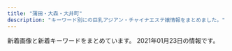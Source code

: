```yaml
---
title: "蒲田・大森・大井町"
description: "キーワード別にの巨乳アジアン・チャイナエステ嬢情報をまとめました。"
---
```


新着画像と新着キーワードをまとめています。
2021年01月23日の情報です。

<DmmAffiliateIns />
<KeywordTable
  shops={
    [
    {
        "name": "\u307b\u306e\u304b",
        "img_links": [
            "http://www.hounoka.com/smart/eri.jpg",
            "http://www.hounoka.com/smart/top-tab-returan.jpg",
            "http://www.hounoka.com/massage-de_88_31.jpg"
        ],
        "url": "http://www.hounoka.com/",
        "keywords": {},
        "station": "JR\u5927\u4e95\u753a\u99c5"
    },
    {
        "url": "http://www.sh-himenoyw.work/",
        "keywords": {
            "85": 4,
            "86": 3,
            "D": 4,
            "C": 3
        },
        "name": "\u5922\u306e\u90e8\u5c4b",
        "img_links": [
            "http://www.sh-himenoyw.work/templets/default/picture/tit1.jpg",
            "http://www.sh-himenoyw.work/templets/default/picture/stal.png",
            "http://www.sh-himenoyw.work/uploads/200811/1-200Q109541K44.jpg",
            "http://www.sh-himenoyw.work/templets/default/picture/footer.png",
            "http://www.sh-himenoyw.work/templets/default/picture/tit5.jpg",
            "http://www.sh-himenoyw.work/templets/default/picture/tit4.jpg",
            "http://www.sh-himenoyw.work/templets/default/picture/no.png",
            "http://www.sh-himenoyw.work/templets/default/picture/top03.png",
            "http://www.sh-himenoyw.work/templets/default/picture/tit2.jpg",
            "http://www.sh-himenoyw.work/templets/default/picture/sys1.jpg",
            "http://www.sh-himenoyw.work/uploads/201005/1-20100510405B41.jpg",
            "http://www.sh-himenoyw.work/uploads/210109/1-210109100Z1335.jpg",
            "http://www.sh-himenoyw.work/{dede:global.cfg_templets_skin/}/picture/cg01.jpg",
            "http://www.sh-himenoyw.work/templets/default/picture/top01.png",
            "http://www.sh-himenoyw.work/templets/default/picture/tit3.jpg",
            "http://www.sh-himenoyw.work/{dede:global.cfg_templets_skin/}/picture/cg02.jpg",
            "http://www.sh-himenoyw.work/uploads/201113/1-20111310250Y93.jpg",
            "http://www.sh-himenoyw.work/uploads/200909/1-200ZZ94352a6.jpg",
            "http://www.sh-himenoyw.work/templets/default/picture/top02.png",
            "http://www.sh-himenoyw.work/uploads/210112/1-210112095505403.jpg",
            "http://www.sh-himenoyw.work/uploads/200326/1-200326132423B1.jpg"
        ],
        "station": "JR\u5927\u68ee\u99c5\u897f\u53e3"
    },
    {
        "name": "CoCo.\u30a4\u30a4\u306d!",
        "station": "JR\u84b2\u7530\u99c5\u897f\u53e3",
        "url": "http://u-care.ests.jp/",
        "img_links": [
            "http://u-care.ests.jp/photos/sites/36/2020/12/2020120616170454.jpeg",
            "http://u-care.ests.jp/photos/sites/36/2019/07/2019072818372591.jpg",
            "http://u-care.ests.jp/photos/sites/36/2019/07/2019072818340741.jpg",
            "http://u-care.ests.jp/images/s_staff.jpg",
            "http://u-care.ests.jp/photos/sites/36/2019/07/2019072818341881.jpg",
            "http://u-care.ests.jp/photos/sites/36/2019/11/2019110314145623.jpg",
            "http://u-care.ests.jp/photos/sites/36/2020/10/2020100919485084.jpeg",
            "http://u-care.ests.jp/images/nbj1.jpg",
            "http://u-care.ests.jp/photos/sites/36/2020/11/2020112313091813.jpg",
            "http://u-care.ests.jp/photos/sites/36/2020/11/2020112313092447.jpg",
            "http://u-care.ests.jp/photos/sites/36/2019/07/2019072818340893.jpg",
            "http://u-care.ests.jp/photos/sites/36/2019/07/2019072818341268.jpg",
            "http://u-care.ests.jp/images/room2.jpg",
            "http://u-care.ests.jp/images/s_face.jpg",
            "http://u-care.ests.jp/images/cocoiineputiandian.jpg",
            "http://u-care.ests.jp/photos/sites/36/2020/01/2020012715190245.jpg",
            "http://u-care.ests.jp/photos/sites/36/2020/12/2020120314113358.jpg",
            "http://u-care.ests.jp/photos/sites/36/2020/12/2020120314112720.jpg",
            "http://u-care.ests.jp/images/room5.jpg",
            "http://u-care.ests.jp/photos/sites/36/2019/07/201907281834152.jpg",
            "http://u-care.ests.jp/images/pick_bj3.jpg",
            "http://u-care.ests.jp/images/room6.jpg",
            "http://u-care.ests.jp/images/top.png",
            "http://u-care.ests.jp/images/new.jpg",
            "http://u-care.ests.jp/images/s_blog.jpg",
            "http://u-care.ests.jp/images/1.jpg",
            "http://u-care.ests.jp/images/twitter.jpg",
            "http://u-care.ests.jp/images/room1.jpg",
            "http://u-care.ests.jp/images/s_link.jpg",
            "http://u-care.ests.jp/images/room3.jpg",
            "http://u-care.ests.jp/images/nbj3.jpg",
            "http://u-care.ests.jp/photos/sites/36/2020/12/2020120314112231.jpg",
            "http://u-care.ests.jp/images/pick_bj1.jpg",
            "http://u-care.ests.jp/photos/sites/36/2020/10/2020101014510564.jpeg",
            "http://u-care.ests.jp/photos/sites/36/2020/05/2020052816205245.jpeg",
            "http://u-care.ests.jp/images/mobile.jpg",
            "http://u-care.ests.jp/photos/sites/36/2019/07/2019072818341331.jpg",
            "http://u-care.ests.jp/photos/sites/36/2020/01/2020012715190876.jpg",
            "http://u-care.ests.jp/images/s_pick.jpg",
            "http://u-care.ests.jp/photos/sites/36/2019/07/2019072818341463.jpg",
            "http://u-care.ests.jp/photos/sites/36/2019/11/2019110314145767.jpg",
            "http://u-care.ests.jp/photos/sites/36/2019/07/201907281834129.jpg",
            "http://u-care.ests.jp/images/room4.jpg",
            "http://u-care.ests.jp/images/hua.png"
        ],
        "keywords": {
            "C": 10,
            "E": 14,
            "87": 36,
            "85": 24,
            "89": 12,
            "86": 36,
            "D": 84
        }
    },
    {
        "name": "I for you",
        "station": "JR\u5927\u68ee\u99c5\u6771\u53e3",
        "keywords": {},
        "url": "http://relax-est.com/",
        "img_links": [
            "http://relax-est.com/css/nav/nav-001.jpg",
            "http://relax-est.com/css/nav/nav-005.jpg",
            "http://relax-est.com/css/tel01.png",
            "http://relax-est.com/staff/ai/01.jpg",
            "http://relax-est.com/css/nav/nav-003.jpg",
            "http://relax-est.com/staff/mina/01.jpg",
            "http://relax-est.com/css/nav/nav-006.jpg",
            "http://relax-est.com/staff/mika/01.jpg",
            "http://relax-est.com/css/staff/new.jpg",
            "http://relax-est.com/css/nav/nav-002.jpg",
            "http://relax-est.com/css/line1.jpg",
            "http://relax-est.com/css/staff/up.jpg",
            "http://relax-est.com/css/nav/nav-004.jpg",
            "http://relax-est.com/css/line2.jpg",
            "http://relax-est.com/css/top02.jpg"
        ]
    },
    {
        "url": "http://www.tokyo-0001.xyz/",
        "station": "JR\u84b2\u7530\u99c5\u897f\u53e3",
        "keywords": {},
        "name": "EVE",
        "img_links": [
            "http://www.tokyo-0001.xyz/img/img1.jpg",
            "http://www.tokyo-0001.xyz/img/ttl-03.png",
            "http://www.tokyo-0001.xyz/img/girls01.jpg",
            "http://www.tokyo-0001.xyz/img/girls04.jpg",
            "http://www.tokyo-0001.xyz/img/img2.jpg",
            "http://www.tokyo-0001.xyz/img/girls03.jpg",
            "http://www.tokyo-0001.xyz/img/ttl-02.png",
            "http://www.tokyo-0001.xyz/img/bnr01.jpg",
            "http://www.tokyo-0001.xyz/img/girls05.jpg",
            "http://www.tokyo-0001.xyz/img/ttl-01.png",
            "http://www.tokyo-0001.xyz/img/ttl-04.png",
            "http://www.tokyo-0001.xyz/img/bnr02.jpg",
            "http://www.tokyo-0001.xyz/img/girls02.jpg",
            "http://www.tokyo-0001.xyz/img/img3.jpg",
            "http://www.tokyo-0001.xyz/img/bnr00.jpg",
            "http://www.tokyo-0001.xyz/img/img-txt-01.png",
            "http://www.tokyo-0001.xyz/img/girls06.jpg"
        ]
    },
    {
        "name": "\u30d4\u30f3\u30afgirl",
        "keywords": {
            "86": 6,
            "D": 24,
            "90": 6,
            "E": 6,
            "85": 18
        },
        "station": "JR\u5927\u4e95\u753a\u99c5\u897f\u53e3",
        "img_links": [
            "http://pinkgirl.iest.info/images/3.jpg",
            "http://pinkgirl.iest.info/images/top.png",
            "http://pinkgirl.iest.info/images/6.jpg",
            "http://pinkgirl.iest.info/images/4.jpg",
            "http://pinkgirl.iest.info/images/s_news.jpg",
            "http://pinkgirl.iest.info/photos/sites/31/2019/11/2019111907353391.jpg",
            "http://pinkgirl.iest.info/photos/sites/31/2019/07/2019073009404659.jpg",
            "http://pinkgirl.iest.info/photos/sites/31/2019/11/201911190733216.jpg",
            "http://pinkgirl.iest.info/images/s_mobile.jpg",
            "http://pinkgirl.iest.info/photos/sites/31/2019/11/2019111907332044.jpg",
            "http://pinkgirl.iest.info/images/5.jpg",
            "http://pinkgirl.iest.info/photos/sites/31/2018/03/33.jpg",
            "http://pinkgirl.iest.info/photos/sites/31/2018/03/44.jpg",
            "http://pinkgirl.iest.info/images/s_link.png",
            "http://pinkgirl.iest.info/images/s_staff.png",
            "http://pinkgirl.iest.info/photos/sites/31/2019/11/2019111907335896.jpg",
            "http://pinkgirl.iest.info/images/s_face.jpg",
            "http://pinkgirl.iest.info/images/2.jpg",
            "http://pinkgirl.iest.info/images/1.jpg"
        ],
        "url": "http://pinkgirl.iest.info/"
    },
    {
        "img_links": [
            "http://lucky.geo.jp/2/uploadimg/1597029716.jpg",
            "http://lucky.geo.jp/2/uploadimg/1596225793.jpg",
            "https://LUCKY.pwchp.com/images/vis_theptframe.png",
            "http://lucky.geo.jp/2/uploadimg/1593756884.jpg",
            "http://lucky.geo.jp/2/uploadimg/1574764277.jpg",
            "http://lucky.geo.jp/2/uploadimg/1593756798.jpg",
            "http://lucky.geo.jp/2/uploadimg/1589888939.jpg",
            "http://lucky.geo.jp/2/uploadimg/1565950572.jpg",
            "http://lucky.geo.jp/vis_theptframe.png",
            "http://lucky.geo.jp/2/uploadimg/1610946975.jpeg",
            "http://lucky.geo.jp/dozdLZQPkhPUwC2.png",
            "http://lucky.geo.jp/2/uploadimg/1565558725.jpg",
            "http://lucky.geo.jp/2/uploadimg/1610000464.jpeg",
            "http://lucky.geo.jp/int1.png"
        ],
        "name": "LUCKY \uff5e\u30e9\u30c3\u30ad\u30fc\uff5e",
        "station": "JR\u84b2\u7530\u99c5\u897f\u53e3",
        "url": "http://lucky.geo.jp/",
        "keywords": {
            "E": 24,
            "83": 48,
            "85": 24,
            "90": 24,
            "D": 36,
            "C": 48,
            "87": 24
        }
    },
    {
        "station": "\u7acb\u4f1a\u5ddd\u99c5",
        "name": "\u308f\u304c\u3084",
        "url": "http://wagaya.este88.com/",
        "img_links": [
            "http://wagaya.este88.com/images/esthe1.jpg",
            "http://wagaya.este88.com/images/main-sp.jpg",
            "http://wagaya.este88.com/images/sys1.png",
            "http://wagaya.este88.com/girl/nanami1.jpg",
            "http://wagaya.este88.com/girl/rei1.jpg",
            "http://wagaya.este88.com/images/esthe2.jpg",
            "http://wagaya.este88.com/images/footer-r.png",
            "http://wagaya.este88.com/images/footer-l.png",
            "http://wagaya.este88.com/images/staff.png",
            "http://wagaya.este88.com/images/acc1.jpg",
            "http://wagaya.este88.com/images/home.png",
            "http://wagaya.este88.com/images/acc4.jpg",
            "http://wagaya.este88.com/girl/erika1.jpg",
            "http://wagaya.este88.com/girl/yuri1.jpg",
            "http://wagaya.este88.com/images/esthe3.jpg",
            "http://wagaya.este88.com/images/acc2.jpg",
            "http://wagaya.este88.com/images/info_t.png",
            "http://wagaya.este88.com/images/acc3.jpg",
            "http://wagaya.este88.com/images/main1.jpg",
            "http://wagaya.este88.com/images/staff_t.png"
        ],
        "keywords": {}
    },
    {
        "img_links": [
            "http://yurari.ests.co/photos/sites/33/2020/07/2020072517001526.jpg",
            "http://yurari.ests.co/images/room1.jpg",
            "http://yurari.ests.co/images/room3.jpg",
            "http://yurari.ests.co/images/service2.jpg",
            "http://yurari.ests.co/photos/sites/33/2020/11/2020112715562914.jpg",
            "http://yurari.ests.co/images/s_pick.jpg",
            "http://yurari.ests.co/images/service4.jpg",
            "http://yurari.ests.co/images/s_service.png",
            "http://yurari.ests.co/photos/sites/33/2020/12/2020122310444855.jpg",
            "http://yurari.ests.co/photos/sites/33/2020/11/2020112715562239.jpg",
            "http://yurari.ests.co/images/mobile.jpg",
            "http://yurari.ests.co/photos/sites/33/2020/12/2020122810531747.jpg",
            "http://yurari.ests.co/images/s_staff.png",
            "http://yurari.ests.co/images/info.jpg",
            "http://yurari.ests.co/photos/sites/33/2021/01/2021012019333387.jpg",
            "http://yurari.ests.co/photos/sites/33/2020/12/2020121917142684.jpg",
            "http://yurari.ests.co/photos/sites/33/2020/10/2020102111224281.jpg",
            "http://yurari.ests.co/photos/sites/33/2020/10/2020101916384326.jpg",
            "http://yurari.ests.co/photos/sites/33/2020/10/2020101317404868.jpg",
            "http://yurari.ests.co/images/room2.jpg",
            "http://yurari.ests.co/images/room4.jpg",
            "http://yurari.ests.co/images/top.jpg",
            "http://yurari.ests.co/photos/sites/33/2020/09/2020090115273947.jpg",
            "http://yurari.ests.co/images/s_news.jpg",
            "http://yurari.ests.co/photos/sites/33/2020/08/2020080117472090.jpg",
            "http://yurari.ests.co/images/service1.jpg",
            "http://yurari.ests.co/photos/sites/33/2020/09/2020090115274081.jpg",
            "http://yurari.ests.co/photos/sites/33/2020/10/2020102211543336.jpg",
            "http://yurari.ests.co/photos/sites/33/2020/06/2020061916403177.jpg",
            "http://yurari.ests.co/images/service3.jpg",
            "http://yurari.ests.co/photos/sites/33/2020/10/2020102010480431.jpg"
        ],
        "name": "\u3075\u308f\u3075\u308f",
        "url": "http://yurari.ests.co/",
        "keywords": {
            "85": 50,
            "E": 20,
            "83": 10,
            "86": 30,
            "D": 100,
            "88": 10,
            "F": 20,
            "87": 40
        },
        "station": "JR\u84b2\u7530\u99c5\u897f\u53e3"
    },
    {
        "name": "\u604b",
        "station": "JR\u84b2\u7530\u99c5\u897f\u53e3",
        "url": "http://www.majo.esjp.info/",
        "img_links": [
            "http://www.majo.esjp.info/files/003-02.jpg",
            "http://www.majo.esjp.info/img/goback.jpg",
            "http://www.majo.esjp.info/images/slider/1.jpg",
            "http://www.majo.esjp.info/img/ttl_info.png",
            "http://www.majo.esjp.info/files/005-02.jpg",
            "http://www.majo.esjp.info/images/slider/2.jpg",
            "http://www.majo.esjp.info/img/tel.png",
            "http://www.majo.esjp.info/files/005.jpg",
            "http://www.majo.esjp.info/files/003.jpg",
            "http://www.majo.esjp.info/img/ttl_news.png",
            "http://www.majo.esjp.info/images/slider/3.jpg",
            "http://www.majo.esjp.info/img/btn_side_mobile.jpg",
            "http://www.majo.esjp.info/img/pickup.jpg"
        ],
        "keywords": {
            "85": 2,
            "87": 2,
            "D": 4,
            "C": 9
        }
    },
    {
        "station": "JR\u84b2\u7530\u99c5\u897f\u53e3",
        "url": "http://yume-yume.info/",
        "img_links": [
            "http://yume-yume.info/i/img/sta17.jpg",
            "http://yume-yume.info/i/img/r1.jpg",
            "http://yume-yume.info/i/img/sta15.jpg",
            "http://yume-yume.info/img/sta4.jpg",
            "http://yume-yume.info/img/s1.jpg",
            "http://yume-yume.info/img/mo.png",
            "http://yume-yume.info/i/img/r0.jpg",
            "http://yume-yume.info/img/s15.jpg",
            "http://yume-yume.info/img/st1.jpg",
            "http://yume-yume.info/img/st01.jpg",
            "http://yume-yume.info/img/st02.jpg",
            "http://yume-yume.info/img/nos.jpg",
            "http://yume-yume.info/img/st4.jpg",
            "http://yume-yume.info/i/img/r2.jpg",
            "http://yume-yume.info/img/sta17.jpg",
            "http://yume-yume.info/i/img/sta2.jpg",
            "http://yume-yume.info/img/botton.jpg",
            "http://yume-yume.info/img/s3.jpg",
            "http://yume-yume.info/img/sta2.jpg",
            "http://yume-yume.info/i/img/sta4.jpg",
            "http://yume-yume.info/img/s2.jpg",
            "http://yume-yume.info/img/st15.jpg",
            "http://yume-yume.info/img/st3.jpg",
            "http://yume-yume.info/img/sta3.jpg",
            "http://a.jps.cm/yume/wp-content/uploads/sites/36/2020/12/2470AE4C-2A60-4C35-A4C8-043E2F5EF2BD.jpeg",
            "http://yume-yume.info/img/s17.jpg",
            "http://yume-yume.info/img/fla.jpg",
            "http://yume-yume.info/img/s4.jpg",
            "http://yume-yume.info/img/sta1.jpg",
            "http://yume-yume.info/i/img/r4.jpg",
            "http://yume-yume.info/img/sta15.jpg",
            "http://yume-yume.info/img/st17.jpg",
            "http://yume-yume.info/img/r9.jpg",
            "http://yume-yume.info/img/st2.jpg",
            "http://yume-yume.info/i/img/sta1.jpg",
            "http://yume-yume.info/i/img/sta3.jpg",
            "http://yume-yume.info/i/img/nos.jpg"
        ],
        "keywords": {
            "86": 4,
            "87": 1,
            "85": 3,
            "C": 19,
            "D": 3
        },
        "name": "\u5922\u306e\u307e\u305f\u5922"
    },
    {
        "name": "LEMON*\u30ec\u30e2\u30f3",
        "img_links": [
            "http://www.remonesthe.com/upload/girl/img05/img1_0007.jpg",
            "http://www.remonesthe.com/upload/girl/img04/img1_0016.jpg",
            "http://www.remonesthe.com/upload/girl/img03/img1_0013.jpg",
            "http://www.remonesthe.com/upload/girl/img05/img1_0018.jpg",
            "http://www.remonesthe.com/upload/girl/img_sch/img_sch_0022.jpg",
            "http://www.remonesthe.com/upload/girl/img04/img1_0013.jpg",
            "http://www.remonesthe.com/upload/girl/img04/img1_0007.jpg",
            "http://www.remonesthe.com/img/pro_tit_name.jpg",
            "http://www.remonesthe.com/upload/girl/img01/img2_0008.jpg",
            "http://www.remonesthe.com/upload/girl/img05/img1_0015.jpg",
            "http://www.remonesthe.com/upload/girl/img04/img1_0021.jpg",
            "http://www.remonesthe.com/upload/girl/img01/img2_0007.jpg",
            "http://www.remonesthe.com/upload/girl/img01/img1_0022.jpg",
            "http://www.remonesthe.com/upload/girl/img04/img1_0015.jpg",
            "http://www.remonesthe.com/upload/girl/img03/img1_0007.jpg",
            "http://www.remonesthe.com/upload/girl/img01/img3_0007.jpg",
            "http://www.remonesthe.com/upload/girl/img_sch/img_sch_0018.jpg",
            "http://www.remonesthe.com/upload/girl/img_sch/img_sch_0013.jpg",
            "http://www.remonesthe.com/upload/girl/img02/img1_0021.jpg",
            "http://www.remonesthe.com/upload/girl/img05/img1_0008.jpg",
            "http://www.remonesthe.com/upload/girl/img01/img1_0008.jpg",
            "http://www.remonesthe.com/upload/girl/img02/img1_0023.jpg",
            "http://www.remonesthe.com/upload/girl/img01/img1_0013.jpg",
            "http://www.remonesthe.com/upload/girl/img03/img1_0021.jpg",
            "http://www.remonesthe.com/upload/girl/img02/img1_0007.jpg",
            "http://www.remonesthe.com/upload/girl/img_sch/img_sch_0015.jpg",
            "http://www.remonesthe.com/upload/girl/img_sch/img_sch_0008.jpg",
            "http://www.remonesthe.com/upload/girl/img01/img2_0019.jpg",
            "http://www.remonesthe.com/img/pro_tit_size.jpg",
            "http://www.remonesthe.com/upload/girl/img05/img1_0013.jpg",
            "http://www.remonesthe.com/upload/girl/img02/img1_0022.jpg",
            "http://www.remonesthe.com/upload/girl/img01/img1_0019.jpg",
            "http://www.remonesthe.com/upload/girl/img05/img1_0023.jpg",
            "http://www.remonesthe.com/upload/girl/img02/img1_0013.jpg",
            "http://www.remonesthe.com/upload/girl/img02/img1_0018.jpg",
            "http://www.remonesthe.com/upload/girl/img03/img1_0015.jpg",
            "http://www.remonesthe.com/upload/girl/img_sch/img_sch_0021.jpg",
            "http://www.remonesthe.com/upload/girl/img01/img1_0016.jpg",
            "http://www.remonesthe.com/upload/girl/img01/img1_0015.jpg",
            "http://www.remonesthe.com/upload/girl/img04/img1_0018.jpg",
            "http://www.remonesthe.com/upload/girl/img03/img1_0016.jpg",
            "http://www.remonesthe.com/upload/girl/img03/img1_0022.jpg",
            "http://www.remonesthe.com/upload/girl/img01/img1_0007.jpg",
            "http://www.remonesthe.com/upload/girl/img_sch/img_sch_0007.jpg",
            "http://www.remonesthe.com/upload/girl/img01/img1_0023.jpg",
            "http://www.remonesthe.com/upload/girl/img03/img1_0018.jpg",
            "http://www.remonesthe.com/upload/girl/img05/img1_0016.jpg",
            "http://www.remonesthe.com/img/pro_tit_age.jpg",
            "http://www.remonesthe.com/upload/girl/img02/img3_0007.jpg",
            "http://www.remonesthe.com/upload/girl/img02/img1_0019.jpg",
            "http://www.remonesthe.com/upload/girl/img03/img1_0008.jpg",
            "http://www.remonesthe.com/upload/girl/img02/img2_0007.jpg",
            "http://www.remonesthe.com/upload/girl/img04/img1_0022.jpg",
            "http://www.remonesthe.com/upload/girl/img02/img1_0008.jpg",
            "http://www.remonesthe.com/upload/girl/img03/img1_0019.jpg",
            "http://www.remonesthe.com/img/tit_staff.jpg",
            "http://www.remonesthe.com/upload/girl/img01/img1_0018.jpg",
            "http://www.remonesthe.com/upload/girl/img04/img1_0023.jpg",
            "http://www.remonesthe.com/upload/girl/img05/img1_0021.jpg",
            "http://www.remonesthe.com/upload/girl/img_list01/img_list_0023.jpg",
            "http://www.remonesthe.com/upload/girl/img_list01/img_list_0022.jpg",
            "http://www.remonesthe.com/upload/girl/img04/img1_0008.jpg",
            "http://www.remonesthe.com/upload/girl/img02/img2_0008.jpg",
            "http://www.remonesthe.com/upload/girl/img01/img3_0008.jpg",
            "http://www.remonesthe.com/img/main_top.png",
            "http://www.remonesthe.com/upload/girl/img02/img2_0019.jpg",
            "http://www.remonesthe.com/upload/girl/img02/img1_0015.jpg",
            "http://www.remonesthe.com/upload/girl/img05/img1_0019.jpg",
            "http://www.remonesthe.com/upload/girl/img05/img1_0022.jpg",
            "http://www.remonesthe.com/upload/girl/img_sch/img_sch_0016.jpg",
            "http://www.remonesthe.com/upload/girl/img02/img1_0016.jpg",
            "http://www.remonesthe.com/upload/girl/img_sch/img_sch_0023.jpg",
            "http://www.remonesthe.com/img/pro_modoru.jpg",
            "http://www.remonesthe.com/upload/girl/img_sch/img_sch_0019.jpg",
            "http://www.remonesthe.com/img/tit_profile.jpg",
            "http://www.remonesthe.com/upload/girl/img01/img1_0021.jpg",
            "http://www.remonesthe.com/upload/girl/img04/img1_0019.jpg",
            "http://www.remonesthe.com/upload/girl/img02/img3_0008.jpg",
            "http://www.remonesthe.com/banner/koko_468x60.png",
            "http://www.remonesthe.com/upload/girl/img03/img1_0023.jpg"
        ],
        "url": "http://www.remonesthe.com/",
        "keywords": {
            "\u4e73": 4,
            "D": 16,
            "88": 10,
            "C": 37,
            "E": 8,
            "86": 24,
            "87": 20
        },
        "station": "JR\u84b2\u7530\u99c5\u6771\u53e3"
    },
    {
        "name": "\u30b9\u30a4\u30ab",
        "img_links": [
            "http://suica.jpn.cm/images/s_reruit.png",
            "http://suica.jpn.cm/images/1.jpg",
            "http://suica.jpn.cm/photos/sites/3/2020/08/2020081913081756.jpg",
            "http://suica.jpn.cm/photos/sites/3/2020/08/2020081512284950.jpg",
            "http://suica.jpn.cm/photos/sites/3/2020/08/2020081512295237.jpg",
            "http://suica.jpn.cm/photos/sites/3/2020/12/202012061611111.jpg",
            "http://suica.jpn.cm/photos/sites/3/2020/08/2020081913081173.jpg",
            "http://suica.jpn.cm/photos/sites/3/2020/08/2020081512284124.jpg",
            "http://suica.jpn.cm/photos/sites/3/2020/08/202008191308233.jpg",
            "http://suica.jpn.cm/images/top1.jpg",
            "http://suica.jpn.cm/images/news.png",
            "http://suica.jpn.cm/photos/sites/3/2020/12/2020120618581429.jpg",
            "http://suica.jpn.cm/photos/sites/3/2020/11/2020111415464983.jpg",
            "http://suica.jpn.cm/photos/sites/3/2020/08/2020081512300276.jpg",
            "http://suica.jpn.cm/photos/sites/3/2020/08/2020081512285962.jpg",
            "http://suica.jpn.cm/photos/sites/3/2020/10/2020100814221254.jpg",
            "http://suica.jpn.cm/photos/sites/3/2020/12/2020120616111237.jpg",
            "http://suica.jpn.cm/images/info.jpg",
            "http://suica.jpn.cm/photos/sites/3/2020/08/2020082117404189.jpg",
            "http://suica.jpn.cm/photos/sites/3/2020/11/2020111415465544.jpg",
            "https://www.a-side.com/ad/koko/include/banner/koko_468x60.png",
            "http://suica.jpn.cm/images/top.jpg",
            "http://suica.jpn.cm/images/s_staff.png",
            "http://suica.jpn.cm/photos/sites/3/2020/08/202008151230107.jpg",
            "http://suica.jpn.cm/images/2.jpg",
            "http://suica.jpn.cm/photos/sites/3/2020/08/2020082117403663.jpg"
        ],
        "keywords": {
            "85": 4,
            "91": 2,
            "80": 2,
            "E": 2,
            "D": 12,
            "87": 2,
            "86": 4
        },
        "url": "http://suica.jpn.cm/",
        "station": "JR\u5927\u4e95\u753a\u99c5\u4e2d\u592e\u53e3"
    },
    {
        "img_links": [
            "http://no1-esthe.com/static/picture/sub_back_pc.jpg",
            "http://no1-esthe.com/static/picture/sub_back_sp.jpg",
            "http://no1-esthe.com/static/picture/page-top_off.png",
            "http://no1-esthe.com/img/02.jpg",
            "http://no1-esthe.com/img/01.jpg",
            "http://no1-esthe.com/static/picture/top_back_sp1.jpg",
            "http://no1-esthe.com/static/picture/15.jpg",
            "http://no1-esthe.com/img/03.jpg",
            "http://no1-esthe.com/static/picture/top_back_pc1.jpg",
            "http://no1-esthe.com/price/kosu.png",
            "http://no1-esthe.com/img/04.jpg"
        ],
        "name": "No.1\u30e1\u30f3\u30ba\u30a8\u30b9\u30c6",
        "station": "JR\u5927\u4e95\u753a\u99c5\u4e2d\u592e\u53e3",
        "url": "http://no1-esthe.com/",
        "keywords": {}
    },
    {
        "name": "\u30c0\u30a4\u30a2\u30ca\u30fbDIANA",
        "station": "JR\u84b2\u7530\u99c5\u897f\u53e3",
        "url": "http://diana.jeez.jp/",
        "keywords": {
            "\u30bb\u30af\u30b7\u30fc": 3
        },
        "img_links": [
            "http://diana.jeez.jp/public/20200914-023711-494.jpeg",
            "http://diana.jeez.jp/images/girl-z1.jpg",
            "http://diana.jeez.jp/public/20190610-160901-701.jpeg",
            "http://diana.jeez.jp/public/20191004-104214-336.jpeg",
            "http://diana.jeez.jp/public/20191101-092408-241.jpeg",
            "http://diana.jeez.jp/public/20201228-135708-954.jpeg",
            "http://diana.jeez.jp/public/20201225-104819-524.jpeg",
            "http://diana.jeez.jp/public/20190610-162055-294.jpeg",
            "http://diana.jeez.jp/images/girl-z2.jpg",
            "http://diana.jeez.jp/public/20201210-102230-511.jpeg",
            "http://diana.jeez.jp/public/20180929-222629-193.jpeg",
            "http://diana.jeez.jp/public/20190726-190619-915.jpeg",
            "http://diana.jeez.jp/public/20190809-025651-969.jpeg",
            "http://diana.jeez.jp/public/20190924-025213-654.jpeg",
            "http://diana.jeez.jp/public/20181111-190250-481.jpeg",
            "http://diana.jeez.jp/public/20190613-175853-722.jpeg",
            "http://diana.jeez.jp/public/20191220-001603-640.jpeg",
            "http://diana.jeez.jp/public/20181111-190307-983.jpeg",
            "http://diana.jeez.jp/public/20190728-125640-302.jpeg",
            "http://diana.jeez.jp/public/20190710-152027-812.jpeg",
            "http://diana.jeez.jp/public/20190426-105139-740.jpg",
            "http://diana.jeez.jp/ueditor/php/upload/image/20190424/1556109007155859.jpg",
            "http://diana.jeez.jp/public/20181111-190402-789.jpeg",
            "http://diana.jeez.jp/public/20181111-190416-494.jpeg",
            "http://diana.jeez.jp/public/20200211-132149-221.jpeg",
            "http://diana.jeez.jp/public/20191119-153528-705.jpeg",
            "http://diana.jeez.jp/public/20191210-122526-507.jpeg",
            "http://diana.jeez.jp/public/20191109-124210-239.jpeg",
            "http://diana.jeez.jp/public/20191010-015255-758.jpeg",
            "http://diana.jeez.jp/public/20200228-161440-768.jpeg"
        ]
    },
    {
        "img_links": [
            "http://souresi.xyz/uploads/190911/1-1Z911125A9502.jpg",
            "http://souresi.xyz/uploads/191121/1-191121140153N2.jpg",
            "http://souresi.xyz/uploads/191023/1-1910231551201R.jpg",
            "http://souresi.xyz/static/picture/top02-left03.jpg",
            "http://souresi.xyz/uploads/191104/1-191104155940G0.jpg",
            "http://souresi.xyz/static/picture/topbottom.jpg",
            "http://souresi.xyz/uploads/190920/1-1Z9201G52S28.jpg",
            "http://souresi.xyz/uploads/191219/1-191219152QD59.jpg",
            "http://souresi.xyz/static/picture/nav06.png",
            "http://souresi.xyz/uploads/191104/1-191104124603334.jpg",
            "http://souresi.xyz/uploads/191104/1-1911041559244M.jpg",
            "http://souresi.xyz/static/picture/nav03.png",
            "http://souresi.xyz/uploads/190911/1-1Z911125642614.jpg",
            "http://souresi.xyz/uploads/190920/1-1Z9201G50R37.jpg",
            "http://souresi.xyz/uploads/191114/1-191114125Z9B7.jpg",
            "http://souresi.xyz/static/picture/nav04.png",
            "http://souresi.xyz/static/picture/nav05.png",
            "http://souresi.xyz/static/picture/nav01.png",
            "http://souresi.xyz/static/picture/head.jpg",
            "http://souresi.xyz/uploads/191104/1-19110412453K46.jpg",
            "http://souresi.xyz/static/picture/top02-left02.jpg",
            "http://souresi.xyz/uploads/191121/1-191121140204960.jpg",
            "http://souresi.xyz/uploads/190911/1-1Z911125621455.jpg",
            "http://souresi.xyz/static/picture/nav02.png"
        ],
        "station": "\u5927\u68ee\u99c5\u5317\u53e3",
        "url": "http://souresi.xyz/",
        "name": "\u7f8e\u59eb\u3061\u3083\u3093",
        "keywords": {
            "86": 10,
            "D": 10
        }
    },
    {
        "name": "SWEET ROOM",
        "img_links": [
            "http://sweet-room.iest.info/images/link_nav05.png",
            "http://sweet-room.iest.info/photos/sites/45/2020/07/2020071806023078.jpg",
            "http://sweet-room.iest.info/photos/sites/45/2020/06/2020060101255477.jpg",
            "http://sweet-room.iest.info/images/tit_news.png",
            "http://sweet-room.iest.info/photos/sites/45/2020/06/2020061905050838.jpg",
            "http://sweet-room.iest.info/images/tit_staff.png",
            "http://sweet-room.iest.info/photos/sites/45/2020/06/2020061905042547.jpg",
            "http://sweet-room.iest.info/photos/sites/45/2020/07/2020072906584693.jpg",
            "http://sweet-room.iest.info/images/link_nav01.png",
            "http://sweet-room.iest.info/images/link_nav04.png",
            "http://sweet-room.iest.info/photos/sites/45/2020/10/2020101602210311.jpg",
            "http://sweet-room.iest.info/images/link_nav06.png",
            "http://sweet-room.iest.info/images/link_nav03.png",
            "http://sweet-room.iest.info/photos/sites/45/2020/06/2020062208210048.jpg",
            "http://sweet-room.iest.info/photos/sites/45/2020/06/2020060305422558.jpg",
            "http://sweet-room.iest.info/images/mobile.png",
            "http://sweet-room.iest.info/images/link_nav02.png",
            "http://sweet-room.iest.info/images/top.png",
            "http://sweet-room.iest.info/images/tit_face.png",
            "http://sweet-room.iest.info/photos/sites/45/2020/07/202007180602350.jpg",
            "http://sweet-room.iest.info/photos/sites/45/2020/06/2020062203413777.jpg"
        ],
        "station": "JR\u84b2\u7530\u99c5\u897f\u53e3",
        "url": "http://sweet-room.iest.info/",
        "keywords": {
            "85": 24,
            "D": 108,
            "83": 12,
            "88": 12,
            "86": 36,
            "89": 12,
            "C": 16,
            "87": 12
        }
    },
    {
        "img_links": [
            "http://kazoeinayihoshitachi.tokyo/static/picture/tit_new.png",
            "http://kazoeinayihoshitachi.tokyo/images/1-1Z41911200GA.png",
            "http://kazoeinayihoshitachi.tokyo/static/picture/tit_staff01.png",
            "http://kazoeinayihoshitachi.tokyo/static/picture/sp_tit_staff01.png",
            "http://kazoeinayihoshitachi.tokyo/static/picture/top.jpg",
            "http://kazoeinayihoshitachi.tokyo/static/picture/room1.jpg",
            "http://kazoeinayihoshitachi.tokyo/static/picture/tit_therapist.png",
            "http://kazoeinayihoshitachi.tokyo/uploads/201127/1-20112G0264E61.jpg",
            "http://kazoeinayihoshitachi.tokyo/uploads/200610/1-20061010593D63.jpg",
            "http://kazoeinayihoshitachi.tokyo/uploads/201127/1-20112G02F6157.jpg",
            "http://kazoeinayihoshitachi.tokyo/uploads/201211/1-201211162214192.jpg",
            "http://kazoeinayihoshitachi.tokyo/uploads/201211/1-20121116214A58.jpg",
            "http://kazoeinayihoshitachi.tokyo/static/picture/room3.jpg",
            "http://kazoeinayihoshitachi.tokyo/static/picture/sp_tit_new.png",
            "http://kazoeinayihoshitachi.tokyo/uploads/201211/1-201211162201447.jpg",
            "http://kazoeinayihoshitachi.tokyo/static/picture/img_tel.png",
            "http://kazoeinayihoshitachi.tokyo/static/picture/tit_staff02.png",
            "http://kazoeinayihoshitachi.tokyo/uploads/201125/1-20112515364b16.jpg",
            "http://kazoeinayihoshitachi.tokyo/static/picture/maining.jpg",
            "http://kazoeinayihoshitachi.tokyo/static/picture/room4.jpg",
            "http://kazoeinayihoshitachi.tokyo/static/picture/sp_tit_therapist.png",
            "http://kazoeinayihoshitachi.tokyo/uploads/201127/1-20112G02A5204.jpg",
            "http://kazoeinayihoshitachi.tokyo/static/picture/sp_tit_staff02.png",
            "http://kazoeinayihoshitachi.tokyo/static/picture/room2.jpg"
        ],
        "url": "http://kazoeinayihoshitachi.tokyo/",
        "keywords": {
            "86": 8,
            "C": 8,
            "D": 4,
            "87": 4,
            "E": 4,
            "88": 4
        },
        "station": "JR\u84b2\u7530\u99c5\u897f\u53e3",
        "name": "\u6843\u9999"
    },
    {
        "name": "\u30b3\u30b9\u30e2\u30b9",
        "station": "JR\u5927\u68ee\u99c5\u897f\u53e3",
        "keywords": {
            "C": 13
        },
        "img_links": [
            "http://www.cosmos.relaxjp.info/images/call_sp.png",
            "http://www.cosmos.relaxjp.info/common/img/shop/r1.jpg",
            "http://www.cosmos.relaxjp.info/common/img/image2.jpg",
            "http://www.cosmos.relaxjp.info/common/img/image1.jpg",
            "http://www.cosmos.relaxjp.info/files/003.jpg",
            "http://www.cosmos.relaxjp.info/common/img/shop/r2.jpg",
            "http://www.cosmos.relaxjp.info/files/001.jpg",
            "http://www.cosmos.relaxjp.info/common/img/shop/r3.jpg",
            "http://www.cosmos.relaxjp.info/common/img/top_img001.png",
            "http://www.cosmos.relaxjp.info/files/004.jpg",
            "http://www.cosmos.relaxjp.info/files/005.jpg",
            "http://www.cosmos.relaxjp.info/common/img/shop/r4.jpg",
            "http://www.cosmos.relaxjp.info/files/006.jpg",
            "http://www.cosmos.relaxjp.info/common/img/image3.jpg",
            "http://www.cosmos.relaxjp.info/files/002.jpg"
        ],
        "url": "http://www.cosmos.relaxjp.info/"
    },
    {
        "station": "JR\u5927\u68ee\u99c5\u6771\u53e3",
        "name": "\u61a9",
        "keywords": {
            "87": 1,
            "85": 2,
            "D": 3
        },
        "url": "http://ikoi.xyz.mn/",
        "img_links": [
            "http://ikoi.xyz.mn/imge/r-6.jpg",
            "http://ikoi.xyz.mn/imge/staff0.jpg",
            "http://ikoi.xyz.mn/imge/r-2.jpg",
            "http://ikoi.xyz.mn/imge/r-9.jpg",
            "http://ikoi.xyz.mn/imge/imge.jpg",
            "http://ikoi.xyz.mn/imge/r-4.jpg",
            "http://ikoi.xyz.mn/imge/r-5.jpg",
            "http://ikoi.xyz.mn/imge/s_staff.jpg",
            "http://ikoi.xyz.mn/imge/staff-t.png",
            "http://ikoi.xyz.mn/imge/sys.jpg",
            "http://ikoi.xyz.mn/imge/r-7.jpg",
            "http://ikoi.xyz.mn/imge/r-1.jpg",
            "http://ikoi.xyz.mn/imge/r-8.jpg",
            "http://ikoi.xyz.mn/imge/r-3.jpg",
            "http://ikoi.xyz.mn/imge/r-10.jpg"
        ]
    },
    {
        "url": "http://iyashi-kaori.net/",
        "station": "JR\u84b2\u7530\u99c5\u6771\u53e3",
        "name": "\u7652\u3057\u306e\u99a8",
        "img_links": [
            "http://iyashi-kaori.net/uploads/iyashikaori/2019/10/ggg.jpg",
            "http://iyashi-kaori.net/uploads/iyashikaori/2019/08/11.jpg",
            "http://iyashi-kaori.net/uploads/iyashikaori/2012/03/l-1.jpg",
            "http://iyashi-kaori.net/uploads/iyashikaori/2019/08/1.jpg",
            "http://iyashi-kaori.net/uploads/iyashikaori/2016/09/s__21340164111.jpg",
            "http://iyashi-kaori.net/uploads/iyashikaori/2012/03/l-6.jpg",
            "http://iyashi-kaori.net/uploads/iyashikaori/2012/03/l-3.jpg",
            "http://iyashi-kaori.net/uploads/iyashikaori/2012/03/l-4.jpg",
            "http://iyashi-kaori.net/uploads/iyashikaori/2012/03/s-1.jpg",
            "http://iyashi-kaori.net/uploads/iyashikaori/2015/07/s__636519102.jpg",
            "http://iyashi-kaori.net/uploads/iyashikaori/2012/03/s-2.jpg",
            "http://iyashi-kaori.net/uploads/iyashikaori/2019/02/000023.jpg",
            "http://iyashi-kaori.net/uploads/iyashikaori/2012/03/s-3.jpg",
            "http://iyashi-kaori.net/uploads/iyashikaori/2012/03/s-6.jpg",
            "http://iyashi-kaori.net/uploads/iyashikaori/2017/11/000023.jpg",
            "http://iyashi-kaori.net/uploads/iyashikaori/2012/03/l-2.jpg",
            "http://iyashi-kaori.net/uploads/iyashikaori/2012/03/l-5.jpg",
            "http://iyashi-kaori.net/uploads/iyashikaori/2012/03/s-5.jpg",
            "http://iyashi-kaori.net/uploads/iyashikaori/images/bg.png",
            "http://iyashi-kaori.net/uploads/iyashikaori/2019/11/staff-old.jpg",
            "http://iyashi-kaori.net/uploads/iyashikaori/2018/10/yuka002.jpg",
            "http://iyashi-kaori.net/uploads/iyashikaori/2017/11/000013.jpg",
            "http://iyashi-kaori.net/uploads/iyashikaori/2012/03/end1.jpg",
            "http://iyashi-kaori.net/uploads/iyashikaori/2012/03/top.jpg",
            "http://iyashi-kaori.net/uploads/iyashikaori/2019/08/staff.jpg",
            "http://iyashi-kaori.net/uploads/iyashikaori/2012/03/index_l2.jpg",
            "http://iyashi-kaori.net/uploads/iyashikaori/2012/03/s-4.jpg"
        ],
        "keywords": {
            "C": 7,
            "D": 1,
            "\u30bb\u30af\u30b7\u30fc": 2
        }
    },
    {
        "img_links": [],
        "url": "http://www.es-md.net/",
        "station": "JR\u84b2\u7530\u99c5\u6771\u53e3",
        "name": "\u30bd\u30a6\u30eb\u30aa\u30f3\u30cb",
        "keywords": {}
    },
    {
        "name": "\u7652\u5eb5",
        "station": "\u7acb\u4f1a\u5ddd\u99c5",
        "url": "http://relax-momi.net/",
        "img_links": [
            "http://relax-momi.net/wp/wp-content/uploads/2017/03/jiosajiaklasa-1.jpg",
            "http://relax-momi.net/wp/wp-content/uploads/2017/03/jiosajiaklasa.jpg",
            "http://relax-momi.net/girls_lists/img/main_note.jpg",
            "http://relax-momi.net/img/sched_subhead.png",
            "http://relax-momi.net/wp/wp-content/uploads/2017/03/1-1.jpg",
            "http://relax-momi.net/img/main_note.jpg",
            "http://relax-momi.net/img/pickup_subhead.png",
            "http://relax-momi.net/wp/wp-content/uploads/2017/03/1.jpg",
            "http://relax-momi.net/wp/wp-content/uploads/2017/03/03huasiakjka-1.jpg",
            "http://relax-momi.net/img/campaign_subhead.png",
            "http://relax-momi.net/wp/wp-content/uploads/2017/03/04hoaijiasklallla-1.jpg",
            "http://relax-momi.net/img/news_subhead.png",
            "http://relax-momi.net/wp/wp-content/uploads/2017/03/04hoaijiasklallla.jpg",
            "http://relax-momi.net/img/comming/1.jpg",
            "http://relax-momi.net/wp/wp-content/uploads/2017/03/01hsaoijialkakalsa-1.jpg",
            "http://relax-momi.net/wp/wp-content/uploads/2017/03/01hsaoijialkakalsa.jpg",
            "http://relax-momi.net/wp/wp-content/uploads/2017/03/03huasiakjka.jpg",
            "http://relax-momi.net/img/newface_subhead.png"
        ],
        "keywords": {
            "F": 8,
            "D": 8,
            "E": 8,
            "C": 16
        }
    },
    {
        "url": "http://sh-sumairu.work/",
        "img_links": [
            "http://sh-sumairu.work/uploads/210119/1-2101191H232T0.jpg",
            "http://sh-sumairu.work/templets/default/pc/picture/staffs.png",
            "http://sh-sumairu.work/uploads/171031/1-1G0311G556445.jpg",
            "http://sh-sumairu.work/uploads/180227/1-1P22G40S5448.jpg",
            "http://sh-sumairu.work/uploads/181114/1-1Q114124Z0411.jpg",
            "http://sh-sumairu.work/uploads/171031/1-1G0311G505933.jpg",
            "http://sh-sumairu.work/uploads/180612/1-1P6121601061c.jpg",
            "http://sh-sumairu.work/uploads/191211/1-191211140J3640.jpg",
            "http://sh-sumairu.work/templets/default/pc/picture/s_staff.png",
            "http://sh-sumairu.work/uploads/allimg/180612/1-1P612160305350.jpg",
            "http://sh-sumairu.work/templets/default/pc/picture/end1.jpg",
            "http://sh-sumairu.work/uploads/171031/1-1G0311G531445.jpg",
            "http://sh-sumairu.work/uploads/171031/1-1G0311G4095M.jpg",
            "http://sh-sumairu.work/templets/default/pc/picture/s_news.png",
            "http://sh-sumairu.work/uploads/180612/1-1P612160029349.jpg",
            "http://sh-sumairu.work/uploads/181114/1-1Q11412563D55.jpg",
            "http://sh-sumairu.work/uploads/191211/1-191211140S1194.jpg",
            "http://sh-sumairu.work/uploads/210119/1-2101191H10H45.jpg",
            "http://sh-sumairu.work/uploads/200821/1-200R10ZQ14K.jpg",
            "http://sh-sumairu.work/uploads/171031/1-1G0311G344914.jpg",
            "http://sh-sumairu.work/templets/default/pc/picture/face.png",
            "http://sh-sumairu.work/uploads/191022/1-191022133S3B2.jpg",
            "http://sh-sumairu.work/uploads/181128/1-1Q12Q62QK29.jpg",
            "http://sh-sumairu.work/templets/default/pc/picture/s_pick.png"
        ],
        "name": "\u30b9\u30de\u30a4\u30eb",
        "station": "JR\u5927\u68ee\u99c5\u6771\u53e3",
        "keywords": {}
    },
    {
        "url": "http://spa-omori.com/",
        "keywords": {
            "\u30bb\u30af\u30b7\u30fc": 3
        },
        "name": "\u30b7\u30fc\u30af\u30ec\u30c3\u30c8\u30d5\u30a1\u30f3\u30bf\u30b8\u30fc",
        "img_links": [
            "http://spa-omori.com/wp-content/uploads/2020/12/1607832354643.jpg",
            "http://spa-omori.com/wp-content/uploads/2019/10/123456.jpg",
            "http://spa-omori.com/wp-content/uploads/2019/10/d2.jpg",
            "http://spa-omori.com/wp-content/uploads/2019/10/123b.png",
            "http://spa-omori.com/wp-content/uploads/2019/10/b2.jpg",
            "http://spa-omori.com/wp-content/uploads/2020/01/mmexport1611389971637.jpg",
            "http://spa-omori.com/wp-content/uploads/2019/10/c2.jpg",
            "http://spa-omori.com/wp-content/uploads/2020/06/Screenshot_20200609-151824.png",
            "http://spa-omori.com/wp-content/themes/Aaron/picture/sign-1558966169044.png",
            "http://spa-omori.com/wp-content/uploads/2019/10/1_20190531100800502-155897222384-1.jpg",
            "http://spa-omori.com/wp-content/themes/Aaron/picture/zi_staff-1558966169073.png",
            "http://spa-omori.com/wp-content/uploads/2019/10/Screenshot_20191110-183022.png",
            "http://spa-omori.com/wp-content/uploads/2019/10/mmexport1571245064770.jpg",
            "http://spa-omori.com/wp-content/themes/Aaron/picture/sign-1558966169098.png",
            "http://spa-omori.com/wp-content/themes/Aaron/picture/s_news-1558972223845.png",
            "http://spa-omori.com/wp-content/themes/Aaron/picture/line1-1558966169073.png",
            "http://spa-omori.com/wp-content/themes/Aaron/picture/line-1558972223845.jpg",
            "http://spa-omori.com/wp-content/uploads/2019/12/mmexport1575894629655.jpg",
            "http://spa-omori.com/wp-content/themes/Aaron/picture/sign-1558966169073.png",
            "http://spa-omori.com/wp-content/uploads/2019/12/Screenshot_20210102-211421.png",
            "http://spa-omori.com/wp-content/uploads/2019/10/w1.png",
            "http://spa-omori.com/wp-content/themes/Aaron/picture/sign-1558966169154.png",
            "http://spa-omori.com/wp-content/uploads/2020/03/1601219223755.jpg",
            "http://spa-omori.com/wp-content/uploads/2019/10/mmexport1571245049830.jpg",
            "http://spa-omori.com/wp-content/themes/Aaron/picture/sign-1558966169128.png",
            "http://spa-omori.com/wp-content/uploads/2020/11/1604481568451.jpg",
            "http://spa-omori.com/wp-content/uploads/2019/10/mmexport1571245061102.jpg",
            "http://spa-omori.com/wp-content/themes/Aaron/picture/sign-1558972223845.png",
            "http://spa-omori.com/wp-content/uploads/2019/10/1_20190531100800502-155896616907.jpg"
        ],
        "station": "JR\u5927\u68ee\u99c5\u897f\u53e3"
    },
    {
        "station": "JR\u5927\u4e95\u753a\u99c5",
        "img_links": [
            "http://with-you.iest.info/images/service2.jpg",
            "http://with-you.iest.info/images/service3.jpg",
            "http://with-you.iest.info/images/service1.jpg",
            "http://with-you.iest.info/images/info.jpg",
            "http://with-you.iest.info/images/acc.jpg",
            "http://with-you.iest.info/images/s_staff.png",
            "http://with-you.iest.info/images/tel.jpg",
            "http://with-you.iest.info/photos/sites/78/2021/01/2021011602332027.jpg",
            "http://with-you.iest.info/images/s_pick.jpg",
            "http://with-you.iest.info/photos/sites/78/2020/04/2020041703530074.jpg",
            "http://with-you.iest.info/photos/sites/78/2019/08/2019082704375018.jpg",
            "http://with-you.iest.info/images/top.png",
            "http://with-you.iest.info/photos/sites/78/2019/09/2019092708275393.jpg",
            "http://with-you.iest.info/images/s_news.jpg",
            "http://with-you.iest.info/images/nbj3.jpg",
            "http://with-you.iest.info/photos/sites/78/2019/08/2019083003291365.jpg",
            "http://with-you.iest.info/images/service4.jpg"
        ],
        "keywords": {
            "87": 12,
            "C": 6,
            "D": 12,
            "86": 6
        },
        "url": "http://with-you.iest.info/",
        "name": "with you"
    },
    {
        "img_links": [
            "http://es-kosumosu.com/girl/1.jpg",
            "http://es-kosumosu.com/images/info.jpg",
            "http://es-kosumosu.com/girl/3.jpg",
            "http://es-kosumosu.com/girl/4.jpg",
            "http://es-kosumosu.com/images/system/sys01.jpg",
            "http://es-kosumosu.com/images/return.png",
            "http://es-kosumosu.com/images/room/photo01.jpg",
            "http://es-kosumosu.com/girl/2.jpg",
            "http://es-kosumosu.com/images/top_flash_01.jpg",
            "http://es-kosumosu.com/images/room/photo03.jpg",
            "http://es-kosumosu.com/images/staff_mitashi.jpg",
            "http://es-kosumosu.com/images/room/photo04.jpg",
            "http://es-kosumosu.com/images/room/photo02.jpg"
        ],
        "station": "JR\u5927\u68ee\u99c5\u6771\u53e3",
        "url": "http://es-kosumosu.com/",
        "keywords": {},
        "name": "\u30ed\u30a4\u30e4\u30eb\uff5eRoyal\uff5e"
    },
    {
        "url": "http://pro-akasuri.net/",
        "station": "JR\u84b2\u7530\u99c5\u897f\u53e3",
        "name": "No1\u30fb\u30ca\u30f3\u30d0\u30fc\u30ef\u30f3",
        "img_links": [
            "http://pro-akasuri.net/pic/pic2.jpg",
            "http://pro-akasuri.net/staff/staff9.jpg",
            "http://pro-akasuri.net/images/banners/top1.jpg",
            "http://pro-akasuri.net/staff/staff1.jpg",
            "http://pro-akasuri.net/pic/pic8.jpg",
            "http://pro-akasuri.net/images/banners/3.png",
            "http://pro-akasuri.net/images/banners/bill.jpg",
            "http://pro-akasuri.net/staff/staff5.jpg",
            "http://pro-akasuri.net/staff/staff7.jpg",
            "http://pro-akasuri.net/images/banners/pic1.jpg",
            "http://pro-akasuri.net/pic/pic5.jpg",
            "http://pro-akasuri.net/staff/staff6.jpg",
            "http://pro-akasuri.net/images/banners/eyecatch4.jpg",
            "http://pro-akasuri.net/images/banners/side-oil.png",
            "http://pro-akasuri.net/images/banners/b-tel.png",
            "http://pro-akasuri.net/staff/staff11.jpg",
            "http://pro-akasuri.net/images/banners/pic3.jpg",
            "http://pro-akasuri.net/images/banners/pic4.jpg",
            "https://ranking-deli.jp/assets/img/user/link/2020bnr04.jpg",
            "http://pro-akasuri.net/pic/pic6.jpg",
            "http://pro-akasuri.net/images/banners/pic2.jpg",
            "http://pro-akasuri.net/images/banners/1.png",
            "http://pro-akasuri.net/pic/pic1.jpg",
            "http://pro-akasuri.net/pic/pic3.jpg",
            "http://pro-akasuri.net/images/banners/eyecatch1.jpg",
            "http://pro-akasuri.net/images/banners/2.png",
            "http://pro-akasuri.net/images/banners/top2.png",
            "http://pro-akasuri.net/staff/staff10.jpg",
            "http://pro-akasuri.net/pic/pic7.jpg",
            "http://pro-akasuri.net/staff/staff13.jpg",
            "http://pro-akasuri.net/images/banners/b-credit.png",
            "http://pro-akasuri.net/images/banners/b-3f.png",
            "http://pro-akasuri.net/pic/pic4.jpg"
        ],
        "keywords": {}
    },
    {
        "url": "http://koinohana.work/",
        "keywords": {},
        "name": "\u30af\u30ed\u30fc\u30d0\u30fc",
        "station": "JR\u84b2\u7530\u99c5\u6771\u53e3",
        "img_links": [
            "http://koinohana.work/_src/36226814/2.png",
            "http://koinohana.work/_src/36226912/cam_20191016232507186.jpg",
            "http://koinohana.work/_src/36226894/img_2891.jpg",
            "http://koinohana.work/_src/36226879/_dsf9385.jpg",
            "http://koinohana.work/_src/36226816/3.png",
            "http://koinohana.work/_src/38032166/9768defd8834a0030b5a45ab7a03e1f.jpg",
            "http://koinohana.work/_src/36226810/cam_20191016232507186.jpg",
            "http://koinohana.work/_src/36226893/img_3017.jpg",
            "http://koinohana.work/_src/36226820/1.png",
            "http://koinohana.work/_src/36226881/img20170726235401893025.png",
            "http://koinohana.work/_src/36246048/1-1zh91451294d.jpg",
            "http://koinohana.work/_src/36226831/news.png",
            "http://koinohana.work/_src/36226808/img_2990.jpg",
            "http://koinohana.work/_src/36226873/_dsf9382.jpg",
            "http://koinohana.work/_src/36226875/_dsf9378.jpg",
            "http://koinohana.work/_src/36226859/sign.png",
            "http://koinohana.work/_src/36226828/img20170725121742291421.png",
            "http://koinohana.work/_src/36246044/1-1zh4152j12m.jpg",
            "http://koinohana.work/_src/36226857/img20170725223357156708.png",
            "http://koinohana.work/_src/36226877/_dsf9383.jpg",
            "http://koinohana.work/_src/36226822/5.png",
            "http://koinohana.work/_src/36226812/top1.1.png",
            "http://koinohana.work/_src/36226869/img20170726235401893025.png",
            "http://koinohana.work/_src/36226841/sign-1.jpg",
            "http://koinohana.work/_src/36226825/_dsf3390.jpg",
            "http://koinohana.work/_src/36226885/sign.png",
            "http://koinohana.work/_src/36246047/1-1zh91451294d.jpg",
            "http://koinohana.work/_src/36226818/4.png",
            "http://koinohana.work/_src/36246119/sign.png",
            "http://koinohana.work/_src/36226864/img20170726111759249054.png",
            "http://koinohana.work/_src/36246043/1-1zh4152j12m.jpg",
            "http://koinohana.work/_src/36226827/_dsf3386.jpg",
            "http://koinohana.work/_src/36226906/unnamed_20190718154717292.jpg",
            "http://koinohana.work/_src/38032167/9768defd8834a0030b5a45ab7a03e1f.jpg",
            "http://koinohana.work/_src/36226809/_x1m6343.jpg",
            "http://koinohana.work/_src/36226907/unnamed_20190718154717292.jpg",
            "http://koinohana.work/_src/37023059/img20191113142809054841.png",
            "http://koinohana.work/_src/36226848/sign-1.jpg",
            "http://koinohana.work/_src/36226826/_dsf3394.jpg"
        ]
    },
    {
        "keywords": {},
        "name": "Sweet Time",
        "station": "JR\u5927\u68ee\u99c5\u6771\u53e3",
        "img_links": [
            "http://heal-msg.com/images/s_news.png",
            "http://heal-msg.com/staff/yuki/01.jpg",
            "http://heal-msg.com/images/staff_bj3.jpg",
            "http://heal-msg.com/staff/rin/01.jpg",
            "http://heal-msg.com/images/top.jpg",
            "http://heal-msg.com/staff/yuyu/01.jpg",
            "http://heal-msg.com/images/news_bj3.jpg",
            "http://heal-msg.com/staff/ruru/01.jpg",
            "http://heal-msg.com/images/kanban.jpg",
            "http://heal-msg.com/images/staff0.jpg",
            "http://heal-msg.com/images/s_link.png",
            "http://heal-msg.com/images/s_staff.png"
        ],
        "url": "http://heal-msg.com/"
    },
    {
        "keywords": {
            "87": 12,
            "85": 6,
            "86": 18,
            "C": 23,
            "D": 48,
            "84": 6,
            "83": 6
        },
        "url": "http://hana.ests.jp/",
        "name": "\u83ef\u30fb\u306f\u306a",
        "station": "JR\u84b2\u7530\u99c5\u897f\u53e3",
        "img_links": [
            "http://hana.ests.jp/photos/sites/38/2018/12/2018122818061554.jpg",
            "http://hana.ests.jp/images/themes/blue/s_staff.png",
            "http://hana.ests.jp/images/themes/blue/s_newface.png",
            "http://hana.ests.jp/images/themes/blue/mobile.jpg",
            "http://hana.ests.jp/images/themes/blue/s_news.png",
            "http://hana.ests.jp/images/themes/blue/line.png",
            "http://hana.ests.jp/images/room2.jpg",
            "http://hana.ests.jp/images/themes/blue/s_ranking.png",
            "http://hana.ests.jp/images/room1.jpg",
            "http://hana.ests.jp/photos/sites/38/2020/12/2020120114093027.jpg",
            "http://hana.ests.jp/photos/sites/38/2018/10/2018102215070374.jpg",
            "http://hana.ests.jp/images/themes/blue/r3.jpg",
            "http://hana.ests.jp/images/themes/blue/no1.png",
            "http://hana.ests.jp/photos/sites/38/2018/05/2018052410461655.jpg",
            "http://hana.ests.jp/images/room4.jpg",
            "http://hana.ests.jp/images/themes/blue/s_pickup.png",
            "http://hana.ests.jp/images/themes/blue/no2.png",
            "http://hana.ests.jp/photos/sites/38/2018/10/2018102212515098.jpg",
            "http://hana.ests.jp/photos/sites/38/2019/11/2019111817153489.jpg",
            "http://hana.ests.jp/images/themes/blue/s_zysx.png",
            "http://hana.ests.jp/photos/sites/38/2019/04/2019040810452923.jpg",
            "http://hana.ests.jp/images/room3.jpg",
            "http://hana.ests.jp/photos/sites/38/2018/10/2018102215070310.jpg",
            "http://hana.ests.jp/images/themes/blue/s_link.png"
        ]
    },
    {
        "img_links": [
            "http://www.arabianoyoru.com/images/upload/thumb/4d0b81e791f8dd2a.jpg",
            "http://www.arabianoyoru.com/images/upload/0976cdac54ed3543.jpg",
            "http://www.arabianoyoru.com/images/upload/4532de498ca39c33.jpg",
            "http://www.arabianoyoru.com/images/fanhui.png",
            "http://www.arabianoyoru.com/images/upload/thumb/a814b7e0bf080e1a.jpg",
            "http://www.arabianoyoru.com/images/upload/thumb/2b92798467141387.jpg",
            "http://www.arabianoyoru.com/images/upload/f758de4c846e44e7.jpg",
            "http://www.arabianoyoru.com/images/upload/thumb/68db36b1211cebb9.jpg",
            "http://www.arabianoyoru.com/images/upload/thumb/a29f5a4a28b905cc.jpg",
            "http://www.arabianoyoru.com/images/upload/thumb/4a9b52f014c57b14.jpg",
            "http://www.arabianoyoru.com/images/upload/thumb/0400f28cf0042ef7.jpg",
            "http://www.arabianoyoru.com/images/r03.jpg",
            "http://www.arabianoyoru.com/images/upload/a814b7e0bf080e1a.jpg",
            "http://www.arabianoyoru.com/images/index_08.jpg",
            "http://www.arabianoyoru.com/images/rec.jpg",
            "http://www.arabianoyoru.com/images/upload/c1c4634be9e43e96.jpg",
            "http://www.arabianoyoru.com/images/upload/thumb/18f83fb2064586df.jpg",
            "http://www.arabianoyoru.com/images/upload/9ade184b158a1622.jpg",
            "http://www.arabianoyoru.com/images/sub_16.jpg",
            "http://www.arabianoyoru.com/images/upload/e3e089bc950ef93e.jpg",
            "http://www.arabianoyoru.com/images/upload/539fdf3e384c469c.jpg",
            "http://www.arabianoyoru.com/images/upload/1bdcd13f57cbf51b.jpg",
            "http://www.arabianoyoru.com/images/upload/c5ff3a7cfd7b9efd.jpg",
            "http://www.arabianoyoru.com/images/upload/thumb/581da65ae95ac110.jpg",
            "http://www.arabianoyoru.com/s/images/r01.jpg",
            "http://www.arabianoyoru.com/images/upload/4a9b52f014c57b14.jpg",
            "http://www.arabianoyoru.com/images/upload/eb30a7e162d494b7.jpg",
            "http://www.arabianoyoru.com/images/upload/thumb/17edc747659021f9.jpg",
            "http://www.arabianoyoru.com/images/upload/thumb/1bdcd13f57cbf51b.jpg",
            "http://www.arabianoyoru.com/images/upload/68db36b1211cebb9.jpg",
            "http://www.arabianoyoru.com/images/upload/thumb/564cb6c5b230ca3d.jpg",
            "http://www.arabianoyoru.com/s/images/icon_info.png",
            "http://www.arabianoyoru.com/images/upload/thumb/2bab34e5f5f4b474.jpg",
            "http://www.arabianoyoru.com/images/r01.jpg",
            "http://www.arabianoyoru.com/images/index_04.jpg",
            "http://www.arabianoyoru.com/s/images/r04.jpg",
            "http://www.arabianoyoru.com/images/index_10.jpg",
            "http://www.arabianoyoru.com/images/sub_12.jpg",
            "http://www.arabianoyoru.com/images/upload/thumb/e3e089bc950ef93e.jpg",
            "http://www.arabianoyoru.com/images/upload/thumb/8c714cbe908fdcfa.jpg",
            "http://www.arabianoyoru.com/images/upload/thumb/845ccdcc528743c1.jpg",
            "http://www.arabianoyoru.com/images/r02.jpg",
            "http://www.arabianoyoru.com/images/upload/581da65ae95ac110.jpg",
            "http://www.arabianoyoru.com/images/upload/thumb/ee0c285b7dee8567.jpg",
            "http://www.arabianoyoru.com/s/images/r02.jpg",
            "http://www.arabianoyoru.com/images/index_06.jpg",
            "http://www.arabianoyoru.com/images/sub_16.png",
            "http://www.arabianoyoru.com/images/upload/2f10cf77f8d7b399.jpg",
            "http://www.arabianoyoru.com/images/index_11.jpg",
            "http://www.arabianoyoru.com/images/info_12.jpg",
            "http://www.arabianoyoru.com/images/upload/thumb/539fdf3e384c469c.jpg",
            "http://www.arabianoyoru.com/images/index_09.jpg",
            "http://www.arabianoyoru.com/s/images/icon_tel.png",
            "http://www.arabianoyoru.com/images/sys.jpg",
            "http://www.arabianoyoru.com/images/02.jpg",
            "http://www.arabianoyoru.com/images/01.jpg",
            "http://www.arabianoyoru.com/images/upload/thumb/c5ff3a7cfd7b9efd.jpg",
            "http://www.arabianoyoru.com/images/upload/thumb/f758de4c846e44e7.jpg",
            "http://www.arabianoyoru.com/images/upload/a893b1da1128d1f5.jpg",
            "http://www.arabianoyoru.com/images/rec_12.jpg",
            "http://www.arabianoyoru.com/images/upload/0400f28cf0042ef7.jpg",
            "http://www.arabianoyoru.com/images/upload/6edb9fff24d5531d.jpg",
            "http://www.arabianoyoru.com/images/index_07.jpg",
            "http://www.arabianoyoru.com/images/upload/8c714cbe908fdcfa.jpg",
            "http://www.arabianoyoru.com/s/images/icon_staff.png",
            "http://www.arabianoyoru.com/images/index_15.jpg",
            "http://www.arabianoyoru.com/images/upload/4d0b81e791f8dd2a.jpg",
            "http://www.arabianoyoru.com/images/sub_15.jpg",
            "http://www.arabianoyoru.com/s/girl/01.jpg",
            "http://www.arabianoyoru.com/images/upload/18f83fb2064586df.jpg",
            "http://www.arabianoyoru.com/images/upload/thumb/4532de498ca39c33.jpg",
            "http://www.arabianoyoru.com/s/images/icon_topics.png",
            "http://www.arabianoyoru.com/images/upload/2bab34e5f5f4b474.jpg",
            "http://www.arabianoyoru.com/s/images/r03.jpg",
            "http://www.arabianoyoru.com/images/upload/thumb/6edb9fff24d5531d.jpg",
            "http://www.arabianoyoru.com/s/images/icon_covergirl.png",
            "http://www.arabianoyoru.com/images/acc_01.jpg",
            "http://www.arabianoyoru.com/images/upload/thumb/9ade184b158a1622.jpg",
            "http://www.arabianoyoru.com/images/index_02.jpg",
            "http://www.arabianoyoru.com/images/upload/564cb6c5b230ca3d.jpg",
            "http://www.arabianoyoru.com/s/images/icon_top.png",
            "http://www.arabianoyoru.com/images/upload/thumb/eb30a7e162d494b7.jpg",
            "http://www.arabianoyoru.com/images/sub_17.png",
            "http://www.arabianoyoru.com/images/index_12.jpg",
            "http://www.arabianoyoru.com/images/info_01.jpg",
            "http://www.arabianoyoru.com/images/upload/thumb/c1c4634be9e43e96.jpg",
            "http://www.arabianoyoru.com/images/upload/ee0c285b7dee8567.jpg",
            "http://www.arabianoyoru.com/images/upload/66a58b73f3d149ef.jpg",
            "http://www.arabianoyoru.com/images/upload/thumb/0976cdac54ed3543.jpg",
            "http://www.arabianoyoru.com/images/staff_12.jpg",
            "http://www.arabianoyoru.com/images/upload/17edc747659021f9.jpg",
            "http://www.arabianoyoru.com/images/upload/845ccdcc528743c1.jpg",
            "http://www.arabianoyoru.com/images/upload/thumb/a893b1da1128d1f5.jpg",
            "http://www.arabianoyoru.com/images/acc_12.jpg",
            "http://www.arabianoyoru.com/images/r04.jpg",
            "http://www.arabianoyoru.com/images/upload/thumb/2f10cf77f8d7b399.jpg",
            "http://www.arabianoyoru.com/images/upload/thumb/66a58b73f3d149ef.jpg",
            "http://www.arabianoyoru.com/images/upload/a29f5a4a28b905cc.jpg",
            "http://www.arabianoyoru.com/girl/012.jpg",
            "http://www.arabianoyoru.com/images/index_17.jpg",
            "http://www.arabianoyoru.com/images/index_05.jpg",
            "http://www.arabianoyoru.com/images/upload/2b92798467141387.jpg"
        ],
        "station": "JR\u84b2\u7530\u99c5\u897f\u53e3",
        "keywords": {
            "85": 26,
            "86": 14,
            "87": 8,
            "89": 2,
            "E": 6,
            "84": 3,
            "C": 7,
            "D": 40
        },
        "url": "http://www.arabianoyoru.com/",
        "name": "\u30a2\u30e9\u30d3\u30a2\u306e\u591c"
    },
    {
        "url": "http://k-rlx.info/",
        "keywords": {
            "D": 1,
            "C": 4,
            "90": 1,
            "86": 1,
            "88": 3
        },
        "name": "\u771f\u5fc3",
        "img_links": [
            "http://k-rlx.info/images/index_21.jpg",
            "http://k-rlx.info/images/index_06.jpg",
            "http://k-rlx.info/images/staff_15.jpg",
            "http://k-rlx.info/images/rec_15.jpg",
            "http://k-rlx.info/images/index_04.jpg",
            "http://k-rlx.info/images/03.jpg",
            "http://k-rlx.info/images/index_30.jpg",
            "http://k-rlx.info/images/index_08.jpg",
            "http://k-rlx.info/girls/00.jpg",
            "http://k-rlx.info/images/index_10.jpg",
            "http://k-rlx.info/images/info_15.jpg",
            "http://k-rlx.info/girls/08.jpg",
            "http://k-rlx.info/images/index_27.jpg",
            "http://k-rlx.info/images/index_05.jpg",
            "http://k-rlx.info/images/index_29.jpg",
            "http://k-rlx.info/girls/04.jpg",
            "http://k-rlx.info/girls/03.jpg",
            "http://k-rlx.info/images/index_07.jpg",
            "http://k-rlx.info/images/index_09.jpg",
            "http://k-rlx.info/images/index_28.jpg",
            "http://k-rlx.info/images/index_22.jpg",
            "http://k-rlx.info/girls/01.jpg",
            "http://k-rlx.info/images/index_24.jpg",
            "http://k-rlx.info/images/info.jpg",
            "http://k-rlx.info/images/index_03.jpg",
            "http://k-rlx.info/images/index_01.jpg",
            "http://k-rlx.info/images/02.jpg",
            "http://k-rlx.info/images/index_26.jpg",
            "http://k-rlx.info/images/index_25.jpg",
            "http://k-rlx.info/images/index_16.jpg",
            "http://k-rlx.info/images/01.jpg",
            "http://k-rlx.info/images/index_20.jpg",
            "http://k-rlx.info/images/sub_28.jpg",
            "http://k-rlx.info/images/index_13.jpg",
            "http://k-rlx.info/images/index_17.jpg",
            "http://k-rlx.info/girls/05.jpg",
            "http://k-rlx.info/images/index_12.jpg",
            "http://k-rlx.info/images/rec.jpg",
            "http://k-rlx.info/images/index_18.jpg",
            "http://k-rlx.info/girls/02.jpg",
            "http://k-rlx.info/images/index_19.jpg",
            "http://k-rlx.info/images/index_02.jpg"
        ],
        "station": "JR\u5927\u68ee\u99c5\u6771\u53e3"
    },
    {
        "keywords": {
            "D": 26,
            "C": 50,
            "86": 16,
            "85": 19,
            "87": 32
        },
        "station": "JR\u84b2\u7530\u99c5\u6771\u53e3",
        "name": "Flower\u30fb\u30d5\u30e9\u30ef\u30fc",
        "url": "http://www.floweresthe.com/",
        "img_links": [
            "http://www.floweresthe.com/img/main_top.jpg",
            "http://www.floweresthe.com/upload/girl/img_list01/img_list_0006.jpg",
            "http://www.floweresthe.com/upload/girl/img_list01/img_list_0007.jpg",
            "http://www.floweresthe.com/upload/board/img_1599194180.jpg",
            "http://www.floweresthe.com/upload/girl/img01/img1_0004.jpg",
            "http://www.floweresthe.com/upload/girl/img04/img1_0006.jpg",
            "http://www.floweresthe.com/upload/girl/img02/img1_0006.jpg",
            "http://www.floweresthe.com/upload/girl/img_list01/img_list_0008.jpg",
            "http://www.floweresthe.com/upload/girl/img04/img1_0007.jpg",
            "http://www.floweresthe.com/img/r2.jpg",
            "http://www.floweresthe.com/upload/girl/img_list01/img_list_0004.jpg",
            "http://www.floweresthe.com/upload/girl/img04/img1_0002.jpg",
            "http://www.floweresthe.com/upload/girl/img02/img1_0001.jpg",
            "http://www.floweresthe.com/img/bottom.jpg",
            "http://www.floweresthe.com/upload/girl/img01/img1_0007.jpg",
            "http://www.floweresthe.com/img/tit_photo.jpg",
            "http://www.floweresthe.com/upload/girl/img02/img1_0008.jpg",
            "http://www.floweresthe.com/upload/board/img_1552291455.jpg",
            "http://www.floweresthe.com/upload/girl/img01/img1_0006.jpg",
            "http://www.floweresthe.com/upload/girl/img04/img1_0008.jpg",
            "http://www.floweresthe.com/upload/girl/img04/img1_0009.jpg",
            "http://www.floweresthe.com/upload/girl/img_list01/img_list_0009.jpg",
            "http://www.floweresthe.com/upload/girl/img02/img1_0009.jpg",
            "http://www.floweresthe.com/upload/girl/img01/img1_0009.jpg",
            "http://www.floweresthe.com/upload/girl/img_list01/img_list_0005.jpg",
            "http://www.floweresthe.com/upload/girl/img02/img1_0005.jpg",
            "http://www.floweresthe.com/upload/girl/img02/img1_0007.jpg",
            "http://www.floweresthe.com/upload/girl/img_list01/img_list_0002.jpg",
            "http://www.floweresthe.com/upload/girl/img02/img1_0003.jpg",
            "http://www.floweresthe.com/upload/girl/img01/img2_0006.jpg",
            "http://www.floweresthe.com/img/r4.jpg",
            "http://www.floweresthe.com/upload/girl/img_list01/img_list_0003.jpg",
            "http://www.floweresthe.com/upload/girl/img01/img1_0001.jpg",
            "http://www.floweresthe.com/img/tit_profile.jpg",
            "http://www.floweresthe.com/img/r3.jpg",
            "http://www.floweresthe.com/upload/girl/img01/img1_0002.jpg",
            "http://www.floweresthe.com/upload/girl/img01/img1_0008.jpg",
            "http://www.floweresthe.com/img/sys1.jpg",
            "http://www.floweresthe.com/upload/girl/img04/img1_0004.jpg",
            "http://www.floweresthe.com/upload/girl/img01/img1_0005.jpg",
            "http://www.floweresthe.com/upload/girl/img04/img1_0001.jpg",
            "http://www.floweresthe.com/upload/board/img_1551414651.jpg",
            "http://www.floweresthe.com/img/r1.jpg",
            "http://www.floweresthe.com/upload/girl/img04/img1_0003.jpg",
            "http://www.floweresthe.com/upload/girl/img01/img1_0003.jpg",
            "http://www.floweresthe.com/upload/girl/img02/img1_0002.jpg",
            "http://www.floweresthe.com/upload/girl/img_list01/img_list_0001.jpg",
            "http://www.floweresthe.com/img/sys2.jpg",
            "http://www.floweresthe.com/upload/girl/img04/img1_0005.jpg",
            "http://www.floweresthe.com/img/lineyoko.jpg",
            "http://www.floweresthe.com/upload/girl/img02/img1_0004.jpg",
            "http://www.floweresthe.com/img/interior.png",
            "http://www.floweresthe.com/img/tit_girls.jpg",
            "http://www.floweresthe.com/upload/board/img_1570430028.jpg",
            "http://www.floweresthe.com/img/memu.jpg"
        ]
    },
    {
        "station": "JR\u84b2\u7530\u99c5\u897f\u53e3",
        "url": "http://www.honeys.relaxmens.com/",
        "name": "\u30cf\u30cb\u30fc\u30ba",
        "keywords": {
            "86": 4,
            "87": 4,
            "C": 6,
            "D": 2
        },
        "img_links": [
            "http://www.honeys.relaxmens.com/images/m-top003.jpg",
            "http://www.honeys.relaxmens.com/files/003-02.jpg",
            "http://www.honeys.relaxmens.com/files/002.jpg",
            "http://www.honeys.relaxmens.com/files/001-02.jpg",
            "http://www.honeys.relaxmens.com/files/004-02.jpg",
            "http://www.honeys.relaxmens.com/files/003-03.jpg",
            "http://www.honeys.relaxmens.com/files/004.jpg",
            "http://www.honeys.relaxmens.com/files/004-03.jpg",
            "http://www.honeys.relaxmens.com/images/call.png",
            "http://www.honeys.relaxmens.com/files/002-02.jpg",
            "http://www.honeys.relaxmens.com/images/foot01.jpg",
            "http://www.honeys.relaxmens.com/files/001.jpg",
            "http://www.honeys.relaxmens.com/images/m-top004.jpg",
            "http://www.honeys.relaxmens.com/images/m-head01.jpg",
            "http://www.honeys.relaxmens.com/files/002-03.jpg",
            "http://www.honeys.relaxmens.com/files/003.jpg",
            "http://www.honeys.relaxmens.com/files/001-03.jpg"
        ]
    },
    {
        "img_links": [
            "http://syarumu.net/up/uploads/20190525003719risa1.jpg",
            "http://syarumu.net/up/newsimg/20171016204113mayumi1.jpg",
            "http://syarumu.net/up/uploads/20160812161809aiko5.jpg",
            "http://syarumu.net/up/uploads/20180802213749ai.jpg",
            "http://syarumu.net/up/uploads/20200728221316kan.jpg",
            "http://syarumu.net/up/uploads/20190301204324ayako1.jpg",
            "http://syarumu.net/up/uploads/20170406223535mao.jpg",
            "http://syarumu.net/up/uploads/20190819221937moe.jpg",
            "http://syarumu.net/up/uploads/20190516212007k2.jpg",
            "http://syarumu.net/up/uploads/20160812161757aiko4.jpg",
            "http://syarumu.net/up/uploads/20191121214442AXKE6657.jpg",
            "http://syarumu.net/up/uploads/20200728221353kana.jpg",
            "http://syarumu.net/up/newsimg/201707272103202.jpg",
            "http://syarumu.net/up/uploads/20190516211959k1.jpg",
            "http://syarumu.net/up/uploads/20171119193048nana4.jpg",
            "http://syarumu.net/up/uploads/20190813233629mirai2.jpg",
            "http://syarumu.net/up/newsimg/20170406223636mao.jpg",
            "http://syarumu.net/up/uploads/20190426134943sumire1.jpg",
            "http://syarumu.net/up/uploads/20181204215307yurika.jpg",
            "http://syarumu.net/up/uploads/20190714114509image.jpeg",
            "http://syarumu.net/up/uploads/20190301204316ayako.jpg",
            "http://syarumu.net/up/uploads/20180802213555serina2.jpg",
            "http://syarumu.net/up/uploads/20171016204051mayumi2.jpg",
            "http://syarumu.net/up/uploads/20190912225334hina2.jpg",
            "http://syarumu.net/up/uploads/20160813224746kasumi.jpg",
            "http://syarumu.net/up/uploads/20191028120109pre.jpg",
            "http://syarumu.net/images/tel.jpg",
            "http://syarumu.net/up/uploads/20190912225327hina1.jpg",
            "http://syarumu.net/up/uploads/20190522203024saori2.jpg",
            "http://syarumu.net/up/uploads/20190426134932sumire.jpg",
            "http://syarumu.net/up/uploads/20180802213619serina1.jpg",
            "http://syarumu.net/up/uploads/20190720013113erika.jpg",
            "http://syarumu.net/up/uploads/20171001173455haruka.jpg",
            "http://syarumu.net/up/uploads/20161219214103hitomi1.jpg",
            "http://syarumu.net/up/uploads/20170108170417kira4.jpg",
            "http://syarumu.net/up/newsimg/20180519143336risa1.jpg",
            "http://syarumu.net/up/uploads/20191121214351yua.jpg",
            "http://syarumu.net/up/uploads/20170106012055kira3.jpg",
            "http://syarumu.net/up/uploads/20201008205617r.jpg",
            "http://syarumu.net/up/uploads/20190522203018saori1.jpg",
            "http://syarumu.net/images/qj.jpg",
            "http://syarumu.net/up/uploads/20180404232337mariya.jpg",
            "http://syarumu.net/up/uploads/20171016204051mayumi.jpg",
            "http://syarumu.net/images/info.png",
            "http://syarumu.net/up/uploads/202006222228319.jpg",
            "http://syarumu.net/up/uploads/2017101023014120170519212939eri1.jpg",
            "http://syarumu.net/up/uploads/20171119193015nana3.jpg",
            "http://syarumu.net/up/newsimg/20180519150354kanaa.jpg",
            "http://syarumu.net/up/uploads/20190912225320hina.jpg",
            "http://syarumu.net/up/uploads/20171016204051mayumi1.jpg",
            "http://syarumu.net/up/uploads/20190903230049natumi.jpg",
            "http://syarumu.net/up/uploads/20160811191905hitomi.jpg",
            "http://syarumu.net/up/uploads/20190903230049natumi2.jpg",
            "http://syarumu.net/up/uploads/20160812161741aiko.jpg",
            "http://syarumu.net/images/qr.jpg",
            "http://syarumu.net/up/uploads/2020062222282211.jpg",
            "http://syarumu.net/images/price.jpg",
            "http://syarumu.net/up/uploads/20190525003732risa.jpg",
            "http://syarumu.net/up/uploads/20180802213607serina.jpg"
        ],
        "url": "http://syarumu.net",
        "name": "\u30b7\u30e3\u30eb\u30e0",
        "keywords": {},
        "station": "JR\u84b2\u7530\u99c5\u6771\u53e3"
    },
    {
        "img_links": [
            "http://iyashimori.info/up/uploads/20201127115125t.jpg",
            "http://iyashimori.info/up/uploads/202010142346103.jpg",
            "http://iyashimori.info/img/topimg2.jpg",
            "http://iyashimori.info/img/50price.jpg",
            "http://iyashimori.info/up/uploads/2020062222115088.jpg",
            "http://iyashimori.info/img/topimg.jpg",
            "http://iyashimori.info/up/uploads/20201227225056mo.jpg",
            "http://iyashimori.info/img/qj.png",
            "http://iyashimori.info/img/topimg1.jpg",
            "http://iyashimori.info/img/price.jpg",
            "http://iyashimori.info/up/uploads/20201219182745say.jpg",
            "http://iyashimori.info/up/uploads/20201108165921mari.jpg",
            "http://iyashimori.info/up/uploads/20201222235909s.jpg",
            "http://iyashimori.info/up/uploads/20201019190220h.jpg",
            "http://iyashimori.info/img/tel.png",
            "http://iyashimori.info/img/totop.png",
            "http://iyashimori.info/img/50qj.jpg",
            "http://iyashimori.info/img/telephone.png",
            "http://iyashimori.info/img/caution.png",
            "http://iyashimori.info/up/uploads/20201021001554k.jpg",
            "http://iyashimori.info/img/topimg3.jpg",
            "http://iyashimori.info/up/uploads/20200725171457y.jpg",
            "http://iyashimori.info/up/uploads/20200730210025e.jpg",
            "http://iyashimori.info/up/uploads/20201228233728mom.jpg",
            "http://iyashimori.info/img/50staff.jpg"
        ],
        "name": "\u604b\u306e\u82b1",
        "station": "\u84b2\u7530\u99c5\u897f\u53e3",
        "keywords": {
            "\u80f8": 3,
            "E": 2,
            "F": 6
        },
        "url": "http://iyashimori.info/"
    },
    {
        "name": "\u30d5\u30ea\u30fc\u30b8\u30a2",
        "url": "http://freesia-este.com/",
        "img_links": [
            "http://freesia-este.com/images/access/01.jpg",
            "http://freesia-este.com/staffPhoto/b20190811160951.jpg",
            "http://freesia-este.com/staffPhoto/b20190811161355.jpg",
            "http://freesia-este.com/images/access/05.jpg",
            "http://freesia-este.com/images/access/06.jpg",
            "http://freesia-este.com/images/slider1/01.jpg",
            "http://freesia-este.com/staffPhoto/s20190811160951.jpg",
            "http://freesia-este.com/images/returnBtn.png",
            "http://freesia-este.com/images/access/02.jpg",
            "http://freesia-este.com/staffPhoto/s20190811161143.jpg",
            "http://freesia-este.com/staffPhoto/b20190811160854.jpg",
            "http://freesia-este.com/staffPhoto/s20210112143531.jpg",
            "http://freesia-este.com/js/sliderLine/slide_prev.png",
            "http://freesia-este.com/staffPhoto/s20190811160854.jpg",
            "http://freesia-este.com/staffPhoto/b20190811161616.jpg",
            "http://freesia-este.com/staffPhoto/b20190811161143.jpg",
            "http://freesia-este.com/staffPhoto/s20210112143433.jpg",
            "http://freesia-este.com/staffPhoto/s20210112143731.jpg",
            "http://freesia-este.com/uploadfiles/images/campaignFreesiaEsteCom4.jpg",
            "http://freesia-este.com/staffPhoto/b20210112143531.jpg",
            "http://freesia-este.com/js/sliderLine/slide_next.png",
            "http://freesia-este.com/images/access/03.jpg",
            "http://freesia-este.com/staffPhoto/b20210112143433.jpg",
            "http://freesia-este.com/staffPhoto/s20190811161616.jpg",
            "http://freesia-este.com/staffPhoto/s20190811161355.jpg",
            "http://freesia-este.com/images/gallery1.png",
            "http://freesia-este.com/images/slider1/02.jpg",
            "http://freesia-este.com/images/slider1/03.jpg",
            "http://freesia-este.com/staffPhoto/b20210112143731.jpg",
            "http://freesia-este.com/images/access/04.jpg"
        ],
        "keywords": {
            "85": 6,
            "86": 1,
            "E": 3,
            "D": 1,
            "84": 1,
            "G": 2,
            "F": 1,
            "C": 1
        },
        "station": "JR\u84b2\u7530\u99c5\u6771\u53e3"
    },
    {
        "img_links": [
            "http://www.e-uluru.info/girl/012.jpg",
            "http://www.e-uluru.info/images/upload/a42cde1d7d7ca5c0.jpg",
            "http://www.e-uluru.info/images/upload/thumb/90eec703fb0861db.jpg",
            "http://www.e-uluru.info/images/upload/8ee8987b2165d4fc.jpg",
            "http://www.e-uluru.info/images/upload/2e83ce7f87e28c10.jpg",
            "http://www.e-uluru.info/images/upload/24e3367119cd81d4.jpg",
            "http://www.e-uluru.info/images/upload/a86dfeb81b8ab370.jpg",
            "http://www.e-uluru.info/images/upload/thumb/12cb1bdfa779a5e6.jpg",
            "http://www.e-uluru.info/images/upload/b5241af23f911574.jpg",
            "http://www.e-uluru.info/images/upload/7a73ef7475560f16.jpg",
            "http://www.e-uluru.info/images/upload/thumb/e8b0d029c217c7cc.jpg",
            "http://www.e-uluru.info/images/upload/b71e9dc3cfa0f9b4.jpg",
            "http://www.e-uluru.info/images/upload/thumb/d4a6c5a9e3801cc7.jpg",
            "http://www.e-uluru.info/images/upload/ad830a43974bad03.jpg",
            "http://www.e-uluru.info/girl/028.jpg",
            "http://www.e-uluru.info/images/index_04.png",
            "http://www.e-uluru.info/images/upload/f436fca81b34a90a.jpg",
            "http://www.e-uluru.info/girl/024.jpg",
            "http://www.e-uluru.info/girl/034.jpg",
            "http://www.e-uluru.info/s/images/icon_topics.png",
            "http://www.e-uluru.info/images/r03.jpg",
            "http://www.e-uluru.info/images/upload/c8b0d079c922b041.jpg",
            "http://www.e-uluru.info/girl/014.jpg",
            "http://www.e-uluru.info/images/upload/thumb/288f933e02c0cf58.jpg",
            "http://www.e-uluru.info/images/r05.jpg",
            "http://www.e-uluru.info/s/images/icon_info.png",
            "http://www.e-uluru.info/images/upload/9e6373c225b7bc51.jpg",
            "http://www.e-uluru.info/images/upload/thumb/73a690610b4828e0.jpg",
            "http://www.e-uluru.info/girl/021.jpg",
            "http://www.e-uluru.info/girl/031.jpg",
            "http://www.e-uluru.info/s/girl/01.jpg",
            "http://www.e-uluru.info/images/upload/thumb/8ee8987b2165d4fc.jpg",
            "http://www.e-uluru.info/images/staff_08.png",
            "http://www.e-uluru.info/images/index_03.png",
            "http://www.e-uluru.info/images/info01.png",
            "http://www.e-uluru.info/girl/013.jpg",
            "http://www.e-uluru.info/images/upload/d33358c73f674e0d.jpg",
            "http://www.e-uluru.info/images/info_08.png",
            "http://www.e-uluru.info/images/upload/288f933e02c0cf58.jpg",
            "http://www.e-uluru.info/images/index_02.png",
            "http://www.e-uluru.info/images/index_08.png",
            "http://www.e-uluru.info/images/upload/ebc831946fdc3143.jpg",
            "http://www.e-uluru.info/s/images/icon_staff.png",
            "http://www.e-uluru.info/images/upload/056ff3de81fe9024.jpg",
            "http://www.e-uluru.info/images/upload/thumb/a42cde1d7d7ca5c0.jpg",
            "http://www.e-uluru.info/girl/033.jpg",
            "http://www.e-uluru.info/images/upload/thumb/03b615dbd4a8d4e4.jpg",
            "http://www.e-uluru.info/images/upload/73a690610b4828e0.jpg",
            "http://www.e-uluru.info/images/upload/thumb/ad830a43974bad03.jpg",
            "http://www.e-uluru.info/images/upload/thumb/539dd2297c44dec2.jpg",
            "http://www.e-uluru.info/images/upload/thumb/1ddb0f728d864feb.jpg",
            "http://www.e-uluru.info/images/upload/90eec703fb0861db.jpg",
            "http://www.e-uluru.info/girl/019.jpg",
            "http://www.e-uluru.info/images/upload/e8b0d029c217c7cc.jpg",
            "http://www.e-uluru.info/girl/015.jpg",
            "http://www.e-uluru.info/images/upload/thumb/d33358c73f674e0d.jpg",
            "http://www.e-uluru.info/images/upload/1ddb0f728d864feb.jpg",
            "http://www.e-uluru.info/images/upload/12cb1bdfa779a5e6.jpg",
            "http://www.e-uluru.info/girl/030.jpg",
            "http://www.e-uluru.info/images/sys_08.png",
            "http://www.e-uluru.info/girl/016.jpg",
            "http://www.e-uluru.info/images/upload/thumb/71169c7f826021d0.jpg",
            "http://www.e-uluru.info/images/upload/db7023b92ef16bbc.jpg",
            "http://www.e-uluru.info/images/rec_08.png",
            "http://www.e-uluru.info/images/upload/thumb/b5241af23f911574.jpg",
            "http://www.e-uluru.info/images/r01.jpg",
            "http://www.e-uluru.info/images/index_01.png",
            "http://www.e-uluru.info/images/pro.jpg",
            "http://www.e-uluru.info/i/girl/013.jpg",
            "http://www.e-uluru.info/s/images/icon_tel.png",
            "http://www.e-uluru.info/images/index_06.png",
            "http://www.e-uluru.info/images/upload/f642dd084fb225c9.jpg",
            "http://www.e-uluru.info/images/upload/2951922eff997d84.jpg",
            "http://www.e-uluru.info/images/upload/539dd2297c44dec2.jpg",
            "http://www.e-uluru.info/images/upload/thumb/7a73ef7475560f16.jpg",
            "http://www.e-uluru.info/images/index_05.png",
            "http://www.e-uluru.info/images/upload/03b615dbd4a8d4e4.jpg",
            "http://www.e-uluru.info/images/index_07.png",
            "http://www.e-uluru.info/girl/032.jpg",
            "http://www.e-uluru.info/images/upload/thumb/24e3367119cd81d4.jpg",
            "http://www.e-uluru.info/images/upload/71169c7f826021d0.jpg",
            "http://www.e-uluru.info/images/rec_09.png",
            "http://www.e-uluru.info/images/upload/thumb/c7886d02d33ae09c.jpg",
            "http://www.e-uluru.info/images/upload/thumb/9e6373c225b7bc51.jpg",
            "http://www.e-uluru.info/images/upload/30e7a9b6a2619196.jpg",
            "http://www.e-uluru.info/girl/07.jpg",
            "http://www.e-uluru.info/girl/01.jpg",
            "http://www.e-uluru.info/images/index_13.png",
            "http://www.e-uluru.info/girl/06.jpg",
            "http://www.e-uluru.info/images/upload/thumb/db7023b92ef16bbc.jpg",
            "http://www.e-uluru.info/images/index_11.png",
            "http://www.e-uluru.info/images/upload/thumb/f642dd084fb225c9.jpg",
            "http://www.e-uluru.info/images/upload/a944203deb9da4de.jpg",
            "http://www.e-uluru.info/s/images/icon_covergirl.png",
            "http://www.e-uluru.info/images/upload/thumb/2951922eff997d84.jpg",
            "http://www.e-uluru.info/images/upload/thumb/ebc831946fdc3143.jpg",
            "http://www.e-uluru.info/images/upload/thumb/30e7a9b6a2619196.jpg",
            "http://www.e-uluru.info/girl/018.jpg",
            "http://www.e-uluru.info/images/upload/08e930d29f9d5b3e.jpg",
            "http://www.e-uluru.info/images/upload/thumb/98ac232614327354.jpg",
            "http://www.e-uluru.info/images/upload/98ac232614327354.jpg",
            "http://www.e-uluru.info/images/index_12.png",
            "http://www.e-uluru.info/images/upload/d4a6c5a9e3801cc7.jpg",
            "http://www.e-uluru.info/s/images/icon_top.png",
            "http://www.e-uluru.info/girl/020.jpg",
            "http://www.e-uluru.info/images/r02.jpg",
            "http://www.e-uluru.info/images/upload/thumb/c8b0d079c922b041.jpg",
            "http://www.e-uluru.info/images/upload/thumb/2e83ce7f87e28c10.jpg",
            "http://www.e-uluru.info/images/upload/c7886d02d33ae09c.jpg"
        ],
        "keywords": {
            "D": 18,
            "85": 13,
            "87": 4,
            "86": 8,
            "C": 8,
            "E": 3,
            "88": 1,
            "83": 1
        },
        "station": "JR\u84b2\u7530\u99c5\u6771\u53e3",
        "name": "\u7f8e\u7409\u7409",
        "url": "http://www.e-uluru.info/"
    },
    {
        "station": "JR\u84b2\u7530\u99c5\u6771\u53e3",
        "keywords": {
            "86": 4,
            "E": 1,
            "83": 1,
            "F": 2,
            "90": 3,
            "C": 19,
            "84": 2,
            "D": 7,
            "85": 3
        },
        "name": "\u6d77\u305d\u306e\u611b",
        "url": "http://www.sea-love-hsl.info/",
        "img_links": [
            "http://www.sea-love-hsl.info/uploads/sealove/IMG_1492-300x400.jpg",
            "http://www.sea-love-hsl.info/uploads/sealove/5AE848B7-49E7-4403-A738-2D85BF2E4059-768x1024.jpeg",
            "http://www.sea-love-hsl.info/uploads/sealove/5AE848B7-49E7-4403-A738-2D85BF2E4059-300x400.jpeg",
            "http://www.sea-love-hsl.info/uploads/sealove/images/end1.jpg",
            "http://www.sea-love-hsl.info/uploads/sealove/IMG_1060-768x1024.jpg",
            "http://www.sea-love-hsl.info/uploads/sealove/A8D1795E-CA06-4472-A635-D7A02AEF80C8-300x400.jpeg",
            "http://www.sea-love-hsl.info/uploads/sealove/staff_1.jpg",
            "http://www.sea-love-hsl.info/uploads/sealove/images/mobile.jpg",
            "http://www.sea-love-hsl.info/uploads/sealove/link_1.jpg",
            "http://www.sea-love-hsl.info/uploads/sealove/720870627235-e1385965056315.jpg",
            "http://www.sea-love-hsl.info/uploads/sealove/A8D1795E-CA06-4472-A635-D7A02AEF80C8-768x1024.jpeg",
            "http://www.sea-love-hsl.info/uploads/sealove/545B5715-528D-4E72-9F31-7AFF1422771C-768x1024.jpeg",
            "http://www.sea-love-hsl.info/uploads/sealove/top1.jpg",
            "http://www.sea-love-hsl.info/uploads/sealove/images/movie.jpg",
            "http://www.sea-love-hsl.info/uploads/sealove/images/girl-z1.jpg",
            "http://www.sea-love-hsl.info/uploads/sealove/images/news1.jpg",
            "http://www.sea-love-hsl.info/uploads/sealove/IMG_1492-768x1024.jpg",
            "http://www.sea-love-hsl.info/uploads/sealove/QQ\u56fe\u72472015102419044325-e1449569209313.jpg",
            "http://www.sea-love-hsl.info/uploads/sealove/images/n1.jpg",
            "http://www.sea-love-hsl.info/uploads/sealove/4C0568AE-93B2-47E4-808D-BA5ED67DA4B9-768x1024.jpeg",
            "http://www.sea-love-hsl.info/uploads/sealove/D792F195-6C3F-4A81-9C18-BEB1DEC0489F.jpeg",
            "http://www.sea-love-hsl.info/uploads/sealove/QQ\u56fe\u72472015102419044325-300x400.jpg",
            "http://www.sea-love-hsl.info/uploads/sealove/images/n3.jpg",
            "http://www.sea-love-hsl.info/uploads/sealove/umi2.jpg",
            "http://www.sea-love-hsl.info/uploads/sealove/images/girl-z2.jpg"
        ]
    },
    {
        "img_links": [
            "http://www.oasis.maesjp.com/images/rsubt3.png",
            "http://www.oasis.maesjp.com/images/rsubt4.png",
            "http://www.oasis.maesjp.com/images/rsubt6.png",
            "http://www.oasis.maesjp.com/images/slider-img002.jpg",
            "http://www.oasis.maesjp.com/files/002.jpg",
            "http://www.oasis.maesjp.com/images/b-online.png",
            "http://www.oasis.maesjp.com/files/004.jpg",
            "http://www.oasis.maesjp.com/images/m6.jpg",
            "http://www.oasis.maesjp.com/files/002-02.jpg",
            "http://www.oasis.maesjp.com/images/m1.jpg",
            "http://www.oasis.maesjp.com/images/m2.jpg",
            "http://www.oasis.maesjp.com/files/001.jpg",
            "http://www.oasis.maesjp.com/images/m4.jpg",
            "http://www.oasis.maesjp.com/images/r02.jpg",
            "http://www.oasis.maesjp.com/images/rsubt5.png",
            "http://www.oasis.maesjp.com/files/003-02.jpg",
            "http://www.oasis.maesjp.com/images/rsubt2.png",
            "http://www.oasis.maesjp.com/images/slider-img001.jpg",
            "http://www.oasis.maesjp.com/images/r03.jpg",
            "http://www.oasis.maesjp.com/images/rsubt7.png",
            "http://www.oasis.maesjp.com/images/tel2.png",
            "http://www.oasis.maesjp.com/images/b-tel.png",
            "http://www.oasis.maesjp.com/files/001-02.jpg",
            "http://www.oasis.maesjp.com/files/004-02.jpg",
            "http://www.oasis.maesjp.com/files/003.jpg",
            "http://www.oasis.maesjp.com/images/m3.jpg",
            "http://www.oasis.maesjp.com/images/rsubt1.png",
            "http://www.oasis.maesjp.com/images/r04.jpg",
            "http://www.oasis.maesjp.com/images/r01.jpg",
            "http://www.oasis.maesjp.com/photo_news/upimg/196305fb21c850dc99_0.jpg"
        ],
        "name": "\u30aa\u30a2\u30b7\u30b9",
        "url": "http://www.oasis.maesjp.com/",
        "station": "JR\u5927\u4e95\u753a\u99c5\u4e2d\u592e\u53e3",
        "keywords": {
            "C": 24,
            "D": 8,
            "85": 24,
            "86": 8
        }
    },
    {
        "url": "http://rin-rinpa.info/",
        "name": "\u3064\u307c\u307f",
        "station": "JR\u5927\u4e95\u753a\u99c5\u4e2d\u592e\u53e3",
        "keywords": {
            "D": 8,
            "F": 2,
            "E": 2,
            "C": 4
        },
        "img_links": [
            "http://rin-rinpa.info/wp/wp-content/uploads/2018/11/sajiojalksasa.jpg",
            "http://rin-rinpa.info/wp/wp-content/themes/Butterfly2_ver_1_3/images/call.png",
            "http://rin-rinpa.info/wp/wp-content/themes/Butterfly2_ver_1_3/images/tel.png",
            "http://rin-rinpa.info/wp/wp-content/uploads/2017/05/nami02.jpg",
            "http://rin-rinpa.info/wp/wp-content/themes/Butterfly2_ver_1_3/event/top-img03c.png",
            "http://rin-rinpa.info/wp/wp-content/uploads/2017/12/huisiuhiuasa.jpg",
            "http://rin-rinpa.info/wp/wp-content/uploads/2017/05/nami03.jpg",
            "http://rin-rinpa.info/wp/wp-content/themes/Butterfly2_ver_1_3/images/room/1.jpg",
            "http://rin-rinpa.info/wp/wp-content/themes/Butterfly2_ver_1_3/images/room/2.jpg",
            "http://rin-rinpa.info/wp/wp-content/themes/Butterfly2_ver_1_3/images/room/3.jpg",
            "http://rin-rinpa.info/wp/wp-content/uploads/2020/12/87865a.jpg",
            "http://rin-rinpa.info/wp/wp-content/uploads/2017/05/nami01.jpg",
            "http://rin-rinpa.info/wp/wp-content/uploads/2020/06/WechatIMG106.jpeg",
            "http://rin-rinpa.info/wp/wp-content/themes/Butterfly2_ver_1_3/event/top-img02.png",
            "http://rin-rinpa.info/wp/wp-content/uploads/2017/05/risa01.jpg",
            "http://rin-rinpa.info/wp/wp-content/themes/Butterfly2_ver_1_3/event/top-img01.png",
            "http://rin-rinpa.info/wp/wp-content/uploads/2017/08/nananan01.jpg",
            "http://rin-rinpa.info/wp/wp-content/uploads/2018/11/saoisjioaslas.jpg",
            "http://rin-rinpa.info/wp/wp-content/uploads/2020/12/9087syat.jpg",
            "http://rin-rinpa.info/wp/wp-content/themes/Butterfly2_ver_1_3/images/room/4.jpg"
        ]
    },
    {
        "url": "http://www.es-kizuna.com/",
        "keywords": {
            "D": 46,
            "\u30bb\u30af\u30b7\u30fc": 1,
            "85": 38,
            "88": 6,
            "87": 10,
            "E": 12,
            "86": 16,
            "C": 16,
            "84": 4
        },
        "name": "\u4fe1\u8afe",
        "img_links": [
            "http://www.es-kizuna.com/images/upload/thumb/3f05da7e8b1e2a64.jpg",
            "http://www.es-kizuna.com/s/images/r01.jpg",
            "http://www.es-kizuna.com/images/sys.jpg",
            "http://www.es-kizuna.com/images/upload/af4e2bbad7299fcd.jpg",
            "http://www.es-kizuna.com/images/acc_10.jpg",
            "http://www.es-kizuna.com/images/line.jpg",
            "http://www.es-kizuna.com/images/upload/thumb/2c3b2096bf7b4e42.jpg",
            "http://www.es-kizuna.com/images/upload/3f05da7e8b1e2a64.jpg",
            "http://www.es-kizuna.com/s/images/r05.jpg",
            "http://www.es-kizuna.com/images/upload/thumb/af4e2bbad7299fcd.jpg",
            "http://www.es-kizuna.com/images/upload/thumb/d60152fbb8818830.jpg",
            "http://www.es-kizuna.com/images/upload/thumb/176c5dafbf5a471f.jpg",
            "http://www.es-kizuna.com/images/upload/thumb/0e136c01c9b7ee9f.jpg",
            "http://www.es-kizuna.com/images/upload/512a839e9f628217.jpg",
            "http://www.es-kizuna.com/images/upload/thumb/eb01fa6066ea365b.jpg",
            "http://www.es-kizuna.com/images/upload/thumb/e3d8e9cc1955e028.jpg",
            "http://www.es-kizuna.com/images/upload/thumb/7838ea888884524b.jpg",
            "http://www.es-kizuna.com/images/upload/thumb/51167bb9818d647a.jpg",
            "http://www.es-kizuna.com/images/upload/231cb96ee14483b0.jpg",
            "http://www.es-kizuna.com/s/images/icon_topics.png",
            "http://www.es-kizuna.com/images/upload/20f11bb41bae978b.jpg",
            "http://www.es-kizuna.com/images/upload/f3811fab31aee51b.jpg",
            "http://www.es-kizuna.com/images/upload/thumb/e7512ab59589d7df.jpg",
            "http://www.es-kizuna.com/s/images/icon_top.png",
            "http://www.es-kizuna.com/images/upload/thumb/057f6eb7b663a5b2.jpg",
            "http://www.es-kizuna.com/images/upload/0c3e441832e219b9.jpg",
            "http://www.es-kizuna.com/images/index_03.jpg",
            "http://www.es-kizuna.com/images/upload/thumb/20f11bb41bae978b.jpg",
            "http://www.es-kizuna.com/images/upload/cdfe0ac3b37d9e89.jpg",
            "http://www.es-kizuna.com/images/rec_10.jpg",
            "http://www.es-kizuna.com/images/upload/thumb/74cd025a30d9e087.jpg",
            "http://www.es-kizuna.com/images/02.jpg",
            "http://www.es-kizuna.com/images/upload/thumb/005440d58cf3c3e3.jpg",
            "http://www.es-kizuna.com/images/index_13.jpg",
            "http://www.es-kizuna.com/images/upload/thumb/4bb15c40db5d3b9b.jpg",
            "http://www.es-kizuna.com/images/upload/7838ea888884524b.jpg",
            "http://www.es-kizuna.com/images/upload/51fd5ad614fd9171.jpg",
            "http://www.es-kizuna.com/images/upload/thumb/03e6c9860ab53664.jpg",
            "http://www.es-kizuna.com/images/upload/thumb/5d70ee2b832fe6be.jpg",
            "http://www.es-kizuna.com/images/staff_10.jpg",
            "http://www.es-kizuna.com/images/nei_13.jpg",
            "http://www.es-kizuna.com/images/info_10.jpg",
            "http://www.es-kizuna.com/images/upload/70b3f2c5fd5ba3c2.jpg",
            "http://www.es-kizuna.com/s/girl/01.jpg",
            "http://www.es-kizuna.com/images/upload/4e06a72d8daae521.jpg",
            "http://www.es-kizuna.com/images/upload/0e136c01c9b7ee9f.jpg",
            "http://www.es-kizuna.com/s/images/icon_staff.png",
            "http://www.es-kizuna.com/images/upload/90479f4e0f80f012.jpg",
            "http://www.es-kizuna.com/images/upload/816b7be31924a7a4.jpg",
            "http://www.es-kizuna.com/images/index_04.jpg",
            "http://www.es-kizuna.com/images/upload/thumb/325450f713ec1345.jpg",
            "http://www.es-kizuna.com/images/upload/176c5dafbf5a471f.jpg",
            "http://www.es-kizuna.com/images/upload/thumb/457777bab605fd6c.jpg",
            "http://www.es-kizuna.com/images/upload/thumb/a3fc0798b98de17a.jpg",
            "http://www.es-kizuna.com/images/upload/thumb/231cb96ee14483b0.jpg",
            "http://www.es-kizuna.com/images/sys_10.jpg",
            "http://www.es-kizuna.com/images/index_07.jpg",
            "http://www.es-kizuna.com/images/upload/c960f33dbf650433.jpg",
            "http://www.es-kizuna.com/images/link_10.jpg",
            "http://www.es-kizuna.com/images/upload/03e6c9860ab53664.jpg",
            "http://www.es-kizuna.com/images/upload/thumb/c960f33dbf650433.jpg",
            "http://www.es-kizuna.com/s/images/icon_tel.png",
            "http://www.es-kizuna.com/images/upload/thumb/70b3f2c5fd5ba3c2.jpg",
            "http://www.es-kizuna.com/images/upload/thumb/13be44c647bb867f.jpg",
            "http://www.es-kizuna.com/images/upload/e3d8e9cc1955e028.jpg",
            "http://www.es-kizuna.com/images/upload/thumb/d9992ab71594c264.jpg",
            "http://www.es-kizuna.com/images/upload/a3fc0798b98de17a.jpg",
            "http://www.es-kizuna.com/images/upload/thumb/d01213120ad6a334.jpg",
            "http://www.es-kizuna.com/images/upload/8362069090b0f4f4.jpg",
            "http://www.es-kizuna.com/s/images/icon_covergirl.png",
            "http://www.es-kizuna.com/images/upload/thumb/a276f4fa83885320.jpg",
            "http://www.es-kizuna.com/images/01.jpg",
            "http://www.es-kizuna.com/images/upload/eb01fa6066ea365b.jpg",
            "http://www.es-kizuna.com/images/upload/d60152fbb8818830.jpg",
            "http://www.es-kizuna.com/images/upload/6453e2e9c3a4d010.jpg",
            "http://www.es-kizuna.com/images/upload/thumb/f3811fab31aee51b.jpg",
            "http://www.es-kizuna.com/images/upload/thumb/90479f4e0f80f012.jpg",
            "http://www.es-kizuna.com/images/upload/d9992ab71594c264.jpg",
            "http://www.es-kizuna.com/girl/02.jpg",
            "http://www.es-kizuna.com/images/upload/906a0df423fbb2d3.jpg",
            "http://www.es-kizuna.com/images/index_08.jpg",
            "http://www.es-kizuna.com/images/index_06.jpg",
            "http://www.es-kizuna.com/images/index_09.jpg",
            "http://www.es-kizuna.com/images/index_02.jpg",
            "http://www.es-kizuna.com/images/upload/thumb/816b7be31924a7a4.jpg",
            "http://www.es-kizuna.com/images/upload/e7512ab59589d7df.jpg",
            "http://www.es-kizuna.com/images/upload/thumb/512a839e9f628217.jpg",
            "http://www.es-kizuna.com/images/upload/thumb/906a0df423fbb2d3.jpg",
            "http://www.es-kizuna.com/images/upload/thumb/fc1e816a0e9f3d61.jpg",
            "http://www.es-kizuna.com/s/images/r02.jpg",
            "http://www.es-kizuna.com/images/upload/thumb/cdfe0ac3b37d9e89.jpg",
            "http://www.es-kizuna.com/images/upload/thumb/0c3e441832e219b9.jpg",
            "http://www.es-kizuna.com/images/upload/thumb/6453e2e9c3a4d010.jpg",
            "http://www.es-kizuna.com/images/upload/thumb/5f28f084cf9311ec.jpg",
            "http://www.es-kizuna.com/images/upload/thumb/048b127f7fe7756c.jpg",
            "http://www.es-kizuna.com/images/upload/thumb/8362069090b0f4f4.jpg",
            "http://www.es-kizuna.com/s/images/icon_info.png",
            "http://www.es-kizuna.com/images/upload/5d70ee2b832fe6be.jpg",
            "http://www.es-kizuna.com/images/acc_11.jpg",
            "http://www.es-kizuna.com/images/upload/thumb/51fd5ad614fd9171.jpg",
            "http://www.es-kizuna.com/images/index_11.jpg",
            "http://www.es-kizuna.com/images/upload/4bb15c40db5d3b9b.jpg",
            "http://www.es-kizuna.com/images/upload/74cd025a30d9e087.jpg",
            "http://www.es-kizuna.com/images/rec.jpg",
            "http://www.es-kizuna.com/images/upload/457777bab605fd6c.jpg",
            "http://www.es-kizuna.com/images/index_05.jpg",
            "http://www.es-kizuna.com/s/images/r03.jpg",
            "http://www.es-kizuna.com/images/upload/thumb/cb8510a706fab39a.jpg",
            "http://www.es-kizuna.com/images/upload/thumb/4e06a72d8daae521.jpg",
            "http://www.es-kizuna.com/images/upload/thumb/35306ad0d9e9ff00.jpg",
            "http://www.es-kizuna.com/images/upload/d01213120ad6a334.jpg",
            "http://www.es-kizuna.com/images/upload/a276f4fa83885320.jpg",
            "http://www.es-kizuna.com/images/upload/cb8510a706fab39a.jpg",
            "http://www.es-kizuna.com/images/upload/057f6eb7b663a5b2.jpg"
        ],
        "station": "JR\u84b2\u7530\u99c5\u6771\u53e3"
    },
    {
        "img_links": [
            "http://yuyudou.com/images/top_flash_03.jpg",
            "http://yuyudou.com/images/top_flash_01.jpg",
            "http://yuyudou.com/images/home/index_29.png",
            "http://yuyudou.com/images/home/top.jpg",
            "http://yuyudou.com/images/home/index_59.png",
            "http://yuyudou.com/images/index_an/index_bn_02.png",
            "http://yuyudou.com/images/home/index_39.png",
            "http://yuyudou.com/images/index_an/index_an_03.png",
            "http://yuyudou.com/images/index_an/index_an_04.png",
            "http://yuyudou.com/images/top_flash_02.jpg",
            "http://yuyudou.com/images/headerParts01.png",
            "http://yuyudou.com/images/index_an/index_bn_01.png",
            "http://yuyudou.com/images/gallery/gallery_01.png",
            "http://yuyudou.com/images/index_an/index_an_05.png",
            "http://yuyudou.com/images/index_an/index_bn_06.png",
            "http://yuyudou.com/images/index_an/index_bn_03.png",
            "http://yuyudou.com/images/index_an/index_an_01.png",
            "http://yuyudou.com/images/home/top7.jpg",
            "http://yuyudou.com/images/index_an/index_an_02.png",
            "http://yuyudou.com/images/home/index_63.png",
            "http://yuyudou.com/images/home/index_010.png",
            "http://yuyudou.com/images/home/index_05.png",
            "http://yuyudou.com/images/index_an/index_bn_05.png",
            "http://yuyudou.com/images/home/index_012.png",
            "http://yuyudou.com/images/index_an/index_an_07.png",
            "http://yuyudou.com/images/home/index_07.png",
            "http://yuyudou.com/images/home/top6.jpg",
            "http://yuyudou.com/images/index_an/index_bn_07.png",
            "http://yuyudou.com/images/home/top5.jpg",
            "http://yuyudou.com/images/home/index_09.png",
            "http://yuyudou.com/images/home/index_011.png",
            "http://yuyudou.com/images/index_an/index_an_06.png"
        ],
        "keywords": {},
        "url": "http://yuyudou.com/",
        "name": "\u7652\u7652\u5802",
        "station": "JR\u5927\u68ee\u99c5\u6771\u53e3"
    },
    {
        "url": "http://onlyone.jpn.vin/",
        "name": "Only One",
        "keywords": {
            "85": 2,
            "D": 7,
            "86": 6,
            "C": 1
        },
        "station": "JR\u5927\u4e95\u753a\u99c5",
        "img_links": [
            "http://onlyone.jpn.vin/images/s_staff.png",
            "http://onlyone.jpn.vin/photos/sites/58/2020/06/2020062506024979.jpg",
            "http://onlyone.jpn.vin/images/mobile.jpg",
            "http://onlyone.jpn.vin/photos/sites/58/2020/06/202006250602509.jpg",
            "http://onlyone.jpn.vin/images/end.png",
            "http://onlyone.jpn.vin/photos/sites/58/2020/06/2020062506024983.jpg",
            "http://onlyone.jpn.vin/images/room1.jpg",
            "http://onlyone.jpn.vin/photos/sites/58/2020/09/2020092305431071.jpg",
            "http://onlyone.jpn.vin/images/news.png",
            "http://onlyone.jpn.vin/photos/sites/58/2020/12/2020121505432512.jpg",
            "http://onlyone.jpn.vin/photos/sites/58/2020/06/202006250602504.jpg",
            "http://onlyone.jpn.vin/images/room3.jpg",
            "http://onlyone.jpn.vin/images/s_link.png",
            "http://onlyone.jpn.vin/images/room2.jpg",
            "http://onlyone.jpn.vin/images/top.png",
            "http://onlyone.jpn.vin/photos/sites/58/2020/10/202010300420109.jpg",
            "http://onlyone.jpn.vin/images/nei_bj1.png",
            "http://onlyone.jpn.vin/photos/sites/58/2020/10/2020103004200463.jpg",
            "http://onlyone.jpn.vin/images/room5.jpg",
            "http://onlyone.jpn.vin/photos/sites/58/2020/10/2020100207070197.jpg"
        ]
    },
    {
        "station": "JR\u84b2\u7530\u99c5\u897f\u53e3",
        "name": "\u5922\u30fb\u611b",
        "img_links": [
            "http://www.dream-ai.net/images/g6.jpg",
            "http://www.dream-ai.net/images/tite-staff.png",
            "http://www.dream-ai.net/images/pick.png",
            "http://www.dream-ai.net/images/n-03.png",
            "http://www.dream-ai.net/images/tite-link.png",
            "http://www.dream-ai.net/images/mimi2.jpg",
            "http://www.dream-ai.net/images/s6.jpg",
            "http://www.dream-ai.net/images/n-01.png",
            "http://www.dream-ai.net/images/s1.jpg",
            "http://www.dream-ai.net/images/tit-new.png",
            "http://www.dream-ai.net/images/s2.jpg",
            "http://www.dream-ai.net/images/p-r.png",
            "http://www.dream-ai.net/images/yuyu2.jpg",
            "http://www.dream-ai.net/images/s3.jpg",
            "http://www.dream-ai.net/images/yuna.jpg",
            "http://www.dream-ai.net/images/mimi1.jpg",
            "http://www.dream-ai.net/images/miyo1.jpg",
            "http://www.dream-ai.net/images/tel1.png",
            "http://www.dream-ai.net/images/g62.jpg",
            "http://www.dream-ai.net/images/myk1.jpg",
            "http://www.dream-ai.net/images/mobile.png",
            "http://www.dream-ai.net/images/end.png",
            "http://www.dream-ai.net/images/miyo3.jpg",
            "http://www.dream-ai.net/images/myk3.jpg",
            "http://www.dream-ai.net/images/baner2.jpg",
            "http://www.dream-ai.net/images/mimi3.jpg",
            "http://www.dream-ai.net/images/g2.jpg",
            "http://www.dream-ai.net/images/g22.jpg",
            "http://www.dream-ai.net/images/baner3.jpg",
            "http://www.dream-ai.net/images/lu1.jpg",
            "http://www.dream-ai.net/images/miyo2.jpg",
            "http://www.dream-ai.net/images/myk2.jpg",
            "http://www.dream-ai.net/images/g61.jpg",
            "http://www.dream-ai.net/images/s5.jpg",
            "http://www.dream-ai.net/images/tel2.png",
            "http://www.dream-ai.net/images/g0.jpg",
            "http://www.dream-ai.net/images/tit-newface.png",
            "http://www.dream-ai.net/images/baner.jpg",
            "http://www.dream-ai.net/images/lu2.jpg",
            "http://www.dream-ai.net/images/g23.jpg",
            "http://www.dream-ai.net/images/yuyu1.jpg",
            "http://www.dream-ai.net/images/lu3.jpg",
            "http://www.dream-ai.net/images/aya.jpg",
            "http://www.dream-ai.net/images/yuna2.jpg",
            "http://www.dream-ai.net/images/s4.jpg"
        ],
        "url": "http://www.dream-ai.net/",
        "keywords": {}
    },
    {
        "station": "JR\u5927\u4e95\u753a\u99c5\u4e2d\u592e\u897f\u53e3",
        "keywords": {},
        "name": "Men\u2019sBali\uff5e\u30e1\u30f3\u30ba\u30d0\u30ea\uff5e",
        "url": "http://mensbali.net/",
        "img_links": [
            "http://mensbali.net/images/link/mens-esthe1.png",
            "http://mensbali.net/images/top_desc.jpg",
            "http://mensbali.net/images/st/riri3.jpg",
            "http://mensbali.net/sp/image/head_slide2.jpg",
            "http://mensbali.net/images/st/yura.jpg",
            "http://mensbali.net/images/side_interior.jpg",
            "http://mensbali.net/images/st/saya_3.jpg",
            "http://mensbali.net/images/st/st3.jpg",
            "http://mensbali.net/images/st/erika_2.jpg",
            "http://mensbali.net/images/st/ayu.jpg",
            "http://mensbali.net/images/st/moe1.jpg",
            "http://mensbali.net/images/heading_bottom_staff.jpg",
            "http://mensbali.net/images/side_mobile2.jpg",
            "http://mensbali.net/images/st/erika_1.jpg",
            "http://mensbali.net/sp/image/head_slide.jpg",
            "http://mensbali.net/images/heading_news.jpg",
            "http://mensbali.net/images/st/moe2.jpg",
            "http://mensbali.net/images/st/coco_3.jpg",
            "http://mensbali.net/images/heading_pickup.jpg",
            "http://mensbali.net/images/st/moe3.jpg",
            "http://mensbali.net/images/st/coco_2.jpg",
            "http://mensbali.net/images/st/saya_1.jpg",
            "http://mensbali.net/images/footer_bg.jpg",
            "http://mensbali.net/images/st/riri2.jpg",
            "http://mensbali.net/images/heading_new_staff.jpg",
            "http://mensbali.net/sp/image/head.jpg",
            "http://mensbali.net/images/st/yuri.jpg",
            "http://mensbali.net/images/st/sena.jpg",
            "http://mensbali.net/sp/image/head_slide3.jpg",
            "http://mensbali.net/images/st/erika_3.jpg",
            "http://mensbali.net/images/top_newface.jpg",
            "http://mensbali.net/images/top_newface3.jpg",
            "http://mensbali.net/images/st/mai2.jpg",
            "http://mensbali.net/images/st/coco_1.jpg",
            "http://mensbali.net/images/st/saya_2.jpg",
            "http://mensbali.net/images/st/riri1.jpg",
            "https://menlog.net/link/menlog20040.jpg",
            "http://mensbali.net/images/st/kana.jpg"
        ]
    },
    {
        "url": "http://www.healing-ai.net/",
        "img_links": [
            "http://eskk.healing-ai.net/uploads/2019/05/ai3.jpg",
            "http://eskk.healing-ai.net/uploads/2019/07/2.jpg",
            "http://www.healing-ai.net/images/bnr_reserve_01.jpg",
            "http://www.healing-ai.net/images/top2.png",
            "http://eskk.healing-ai.net/uploads/2019/12/3.jpg",
            "https://www.a-side.com/ad/koko/include/banner/koko_200x40.png",
            "http://eskk.healing-ai.net/uploads/2019/12/1-1.jpg",
            "http://eskk.healing-ai.net/uploads/2020/01/g1.jpg",
            "http://www.healing-ai.net/images/img_mainvisual_03.png",
            "http://www.healing-ai.net/images/img_mainvisual_02.png",
            "http://eskk.healing-ai.net/uploads/2019/05/mika.jpg",
            "http://eskk.healing-ai.net/uploads/2019/05/nana3.jpg",
            "http://eskk.healing-ai.net/uploads/2019/07/1.jpg",
            "http://eskk.healing-ai.net/uploads/2019/05/ai2-1.jpg",
            "http://eskk.healing-ai.net/uploads/g8-1.jpg",
            "http://eskk.healing-ai.net/uploads/2019/11/koko.jpg",
            "http://eskk.healing-ai.net/uploads/2019/06/g0.jpg",
            "http://eskk.healing-ai.net/uploads/2019/12/2-1.jpg",
            "http://eskk.healing-ai.net/uploads/2020/12/g2.jpg",
            "http://eskk.healing-ai.net/uploads/2020/01/g3.jpg",
            "http://eskk.healing-ai.net/uploads/2019/07/3.jpg",
            "http://eskk.healing-ai.net/uploads/2020/12/g1.jpg",
            "http://eskk.healing-ai.net/uploads/2019/05/nana2.jpg",
            "http://eskk.healing-ai.net/uploads/2020/01/g2.jpg",
            "http://eskk.healing-ai.net/uploads/2019/05/g4.jpg",
            "http://www.healing-ai.net/images/img_mainvisual_01.png",
            "http://www.healing-ai.net/images/icon_new.png",
            "http://eskk.healing-ai.net/uploads/2019/05/g3.jpg",
            "http://eskk.healing-ai.net/uploads/2020/10/g1.jpg",
            "http://eskk.healing-ai.net/uploads/2019/05/ai1-1.jpg"
        ],
        "keywords": {
            "85": 8,
            "D": 4,
            "82": 3,
            "C": 9,
            "\u80f8": 1,
            "96": 2,
            "98": 2,
            "F": 5,
            "84": 2,
            "83": 6,
            "90": 3,
            "H": 2,
            "\u30bb\u30af\u30b7\u30fc": 2,
            "88": 2
        },
        "station": "JR\u84b2\u7530\u99c5\u6771\u53e3",
        "name": "\u30d2\u30fc\u30ea\u30f3\u30b0\u611b"
    },
    {
        "url": "http://massage-esthe.pw/",
        "station": "JR\u84b2\u7530\u99c5\u897f\u53e3",
        "keywords": {},
        "img_links": [
            "http://massage-esthe.pw/images/con01.jpg",
            "http://massage-esthe.pw/images/sys02.jpg",
            "http://massage-esthe.pw/images/sys03.jpg",
            "http://massage-esthe.pw/images/cg01.jpg",
            "http://massage-esthe.pw/images/cg021.jpg",
            "http://massage-esthe.pw/images/cg03.jpg",
            "http://massage-esthe.pw/images/cg091.jpg",
            "http://massage-esthe.pw/images/req_03.jpg",
            "http://massage-esthe.pw/images/mainvisual_02_s.jpg",
            "http://massage-esthe.pw/images/con03.jpg",
            "http://massage-esthe.pw/images/head_therapist.jpg",
            "http://massage-esthe.pw/images/cg031.jpg",
            "http://massage-esthe.pw/images/sw_home.png",
            "http://massage-esthe.pw/images/cg09.jpg",
            "http://massage-esthe.pw/images/cg04.jpg",
            "http://massage-esthe.pw/images/cg05.jpg",
            "http://massage-esthe.pw/images/cg07.jpg",
            "http://massage-esthe.pw/images/sw_tel.png",
            "http://massage-esthe.pw/images/icon_new.png",
            "http://massage-esthe.pw/images/sys01.jpg",
            "http://massage-esthe.pw/images/head_interior.jpg",
            "http://massage-esthe.pw/images/mainvisual_02.jpg",
            "http://massage-esthe.pw/images/mainvisual_01.jpg",
            "http://massage-esthe.pw/images/mainvisual_01_s.jpg",
            "http://massage-esthe.pw/images/cg08.jpg",
            "http://massage-esthe.pw/images/trigger.jpg",
            "http://massage-esthe.pw/images/cg02.jpg",
            "http://massage-esthe.pw/images/con02.jpg"
        ],
        "name": "\u30aa\u30ec\u306eHoney"
    },
    {
        "station": "JR\u5927\u68ee\u99c5\u897f\u53e3",
        "img_links": [],
        "url": "http://awayuki.xyz/",
        "keywords": {},
        "name": "\u30ec\u30a4\u30f3\u30dc\u30fc"
    },
    {
        "keywords": {
            "86": 1,
            "91": 4,
            "D": 14,
            "88": 5,
            "85": 4
        },
        "img_links": [
            "http://www.es-princess.com/s/images/iphone.png",
            "http://www.es-princess.com/s/images/service_03.png",
            "http://www.es-princess.com/images/upload/thumb/4fbbf39dbb4b5671.jpeg",
            "http://www.es-princess.com/images/upload/thumb/18e6044b88e2d742.jpg",
            "http://www.es-princess.com/images/upload/thumb/667df216753c34cf.jpg",
            "http://www.es-princess.com/s/images/tel.png",
            "http://www.es-princess.com/s/images/slider/prev.png",
            "http://www.es-princess.com/images/index_18.jpg",
            "http://www.es-princess.com/girl/01.jpg",
            "http://www.es-princess.com/s/image/nav_sys.png",
            "http://www.es-princess.com/s/image/nav_top.png",
            "http://www.es-princess.com/images/index_31.jpg",
            "http://www.es-princess.com/images/upload/thumb/314d78dc282a338e.jpg",
            "http://www.es-princess.com/images/staff_13.jpg",
            "http://www.es-princess.com/images/upload/thumb/b5e216c30766fe2c.jpg",
            "http://www.es-princess.com/s/images/slider/next.png",
            "http://www.es-princess.com/images/index_04.jpg",
            "http://www.es-princess.com/images/index_17.jpg",
            "http://www.es-princess.com/images/upload/thumb/9081c49e0239e8dc.jpg",
            "http://www.es-princess.com/images/index_34.jpg",
            "http://www.es-princess.com/images/upload/thumb/28d10c17ec4ef55b.jpg",
            "http://www.es-princess.com/images/foot_34.jpg",
            "http://www.es-princess.com/images/upload/thumb/8daadfa86c3af0ee.jpg",
            "http://www.es-princess.com/images/upload/thumb/cc93f6d3b2f1a8dd.jpg",
            "http://www.es-princess.com/images/upload/thumb/befa35bfd3fcc1cf.jpg",
            "http://www.es-princess.com/images/upload/thumb/d7645c329c045bbf.jpg",
            "http://www.es-princess.com/images/index_03.jpg",
            "http://www.es-princess.com/images/index_28.jpg",
            "http://www.es-princess.com/images/upload/thumb/99ff32906f064430.jpg",
            "http://www.es-princess.com/images/upload/thumb/380cd518ae78d99c.jpg",
            "http://www.es-princess.com/s/images/t6.jpg",
            "http://www.es-princess.com/images/upload/thumb/05aaf6a4110be4ac.jpg",
            "http://www.es-princess.com/images/upload/thumb/5a01d26b03ae3963.jpg",
            "http://www.es-princess.com/images/upload/thumb/0403172defd2aa75.jpg",
            "http://www.es-princess.com/images/upload/thumb/d0adbd6a55204cc6.jpg",
            "http://www.es-princess.com/images/upload/thumb/af672e0eb7d28ee6.jpg",
            "http://www.es-princess.com/images/upload/thumb/5e0537ee102a37b1.jpg",
            "http://www.es-princess.com/s/images/pc.png",
            "http://www.es-princess.com/images/upload/thumb/570cec0ed7dbb299.jpg",
            "http://www.es-princess.com/images/upload/thumb/abb982c0ed8c784a.jpg",
            "http://www.es-princess.com/images/upload/thumb/34d0c1f12f3d1581.jpg",
            "http://www.es-princess.com/s/image/nav_cast.png",
            "http://www.es-princess.com/s/images/service_01.png",
            "http://www.es-princess.com/images/index_36.jpg",
            "http://www.es-princess.com/images/upload/thumb/440836ac204e3ae6.jpg",
            "http://www.es-princess.com/images/index_19.jpg",
            "http://www.es-princess.com/images/upload/thumb/c191f88ab8347247.jpg",
            "http://www.es-princess.com/s/images/t3.jpg",
            "http://www.es-princess.com/s/images/t5.jpg",
            "http://www.es-princess.com/images/upload/thumb/33b8e868c76e480e.jpg",
            "http://www.es-princess.com/s/images/slider/1.jpg",
            "http://www.es-princess.com/s/images/slider/3.jpg",
            "http://www.es-princess.com/images/rec_13.jpg",
            "http://www.es-princess.com/images/upload/thumb/a77e3ba56953c62a.jpg",
            "http://www.es-princess.com/images/upload/thumb/b673f5c7b6c0c654.jpg",
            "http://www.es-princess.com/s/image/nav_hotel.png",
            "http://www.es-princess.com/images/upload/thumb/fac24168ab90cc92.jpg",
            "http://www.es-princess.com/images/info_13.jpg",
            "http://www.es-princess.com/images/index_05.jpg",
            "http://www.es-princess.com/images/index_15.jpg",
            "http://www.es-princess.com/s/images/t7.jpg",
            "http://www.es-princess.com/images/index_21.jpg",
            "http://www.es-princess.com/s/images/t8.jpg",
            "http://www.es-princess.com/s/image/nav_manga.png",
            "http://www.es-princess.com/s/uploads/02a.jpg",
            "http://www.es-princess.com/s/image/nav_topics.png",
            "http://www.es-princess.com/images/upload/thumb/c9fd1fe34ca64bc2.png",
            "http://www.es-princess.com/s/images/t2.jpg",
            "http://www.es-princess.com/images/index_24.jpg",
            "http://www.es-princess.com/images/upload/thumb/ba9e1b4477f15b72.jpg",
            "http://www.es-princess.com/images/index_29.jpg",
            "http://www.es-princess.com/images/upload/thumb/4caabf554de9febf.jpg",
            "http://www.es-princess.com/images/upload/thumb/a73cd0efe4586362.jpg",
            "http://www.es-princess.com/images/index_27.jpg",
            "http://www.es-princess.com/images/index_01.jpg",
            "http://www.es-princess.com/s/images/t1.jpg",
            "http://www.es-princess.com/s/uploads/02.jpg",
            "http://www.es-princess.com/images/upload/thumb/199865d366667d99.jpg",
            "http://www.es-princess.com/images/index_23.jpg",
            "http://www.es-princess.com/images/01.jpg",
            "http://www.es-princess.com/images/upload/thumb/977b6b56e17935b8.jpg",
            "http://www.es-princess.com/images/02.jpg",
            "http://www.es-princess.com/images/upload/thumb/1a80890acbd23f61.jpg",
            "http://www.es-princess.com/images/index_06.jpg",
            "http://www.es-princess.com/images/03.jpg",
            "http://www.es-princess.com/images/index_07.jpg",
            "http://www.es-princess.com/s/uploads/04.jpg",
            "http://www.es-princess.com/images/upload/thumb/140d1b4166940516.jpg",
            "http://www.es-princess.com/images/index_02.jpg",
            "http://www.es-princess.com/images/rec.jpg",
            "http://www.es-princess.com/s/images/okubokomachi.jpg",
            "http://www.es-princess.com/s/images/service_07.png",
            "http://es-princess.com/images/index_06.jpg",
            "http://www.es-princess.com/images/index_25.jpg",
            "http://www.es-princess.com/images/upload/thumb/966442429a421ade.jpg",
            "http://www.es-princess.com/images/index_13.jpg",
            "http://www.es-princess.com/s/images/t4.jpg",
            "http://www.es-princess.com/images/upload/thumb/123b8dc1f8010cd7.jpg",
            "http://www.es-princess.com/s/uploads/01.jpg",
            "http://www.es-princess.com/images/index_35.jpg",
            "http://es-princess.com/images/index_07.jpg",
            "http://www.es-princess.com/images/upload/thumb/7358bb17b522d506.jpg",
            "http://www.es-princess.com/s/images/slider/2.jpg",
            "http://www.es-princess.com/images/info.jpg",
            "http://www.es-princess.com/images/upload/thumb/026f0a00a7ebcac9.jpg",
            "http://www.es-princess.com/s/images/top_2.jpg"
        ],
        "name": "Princess",
        "url": "http://www.es-princess.com/",
        "station": "JR\u84b2\u7530\u99c5\u897f\u53e3"
    },
    {
        "station": "JR\u84b2\u7530\u99c5\u897f\u53e3",
        "url": "http://es-kamata.xyz/",
        "img_links": [
            "http://es-kamata.xyz/images/g8.jpg",
            "http://es-kamata.xyz/images/bottom.jpg",
            "http://es-kamata.xyz/images/g0.jpg",
            "http://es-kamata.xyz/images/g5.jpg",
            "http://es-kamata.xyz/images/new_tit.jpg",
            "http://es-kamata.xyz/images/ac1.jpg",
            "http://es-kamata.xyz/images/tw.jpg",
            "http://es-kamata.xyz/images/001.jpg",
            "http://es-kamata.xyz/images/ac3.jpg",
            "http://es-kamata.xyz/images/g4.jpg",
            "http://es-kamata.xyz/images/ac4.jpg",
            "http://es-kamata.xyz/images/nei_bt.jpg",
            "http://es-kamata.xyz/images/004.jpg",
            "http://es-kamata.xyz/images/g2.jpg",
            "http://es-kamata.xyz/images/003.jpg",
            "http://es-kamata.xyz/images/ml.jpg",
            "http://es-kamata.xyz/images/new_d.jpg",
            "http://es-kamata.xyz/images/g1.jpg",
            "http://es-kamata.xyz/images/ac5.jpg",
            "http://es-kamata.xyz/images/002.jpg",
            "http://es-kamata.xyz/images/tel.jpg",
            "http://es-kamata.xyz/images/rq03.jpg",
            "http://es-kamata.xyz/images/qiu-1.jpg",
            "http://es-kamata.xyz/images/s1.jpg",
            "http://es-kamata.xyz/images/g3.jpg",
            "http://es-kamata.xyz/images/top_03.jpg",
            "http://es-kamata.xyz/images/ac2.jpg",
            "http://es-kamata.xyz/images/rq01.jpg"
        ],
        "name": "\u82b1\u6c34\u6728",
        "keywords": {}
    },
    {
        "url": "http://pandora.esjp.xyz",
        "name": "\u30d1\u30f3\u30c9\u30e9",
        "keywords": {},
        "img_links": [
            "http://pandora.esjp.xyz/girl/4.jpg",
            "http://pandora.esjp.xyz/images/bar_staff.jpg",
            "http://pandora.esjp.xyz/girl/5.jpg",
            "http://pandora.esjp.xyz/images/room/r1.jpg",
            "http://pandora.esjp.xyz/images/tel.png",
            "http://pandora.esjp.xyz/images/return.png",
            "http://pandora.esjp.xyz/girl/3.jpg",
            "http://pandora.esjp.xyz/images/pro_girl_line.png",
            "http://pandora.esjp.xyz/images/mobile.png",
            "http://pandora.esjp.xyz/images/room/r2.jpg",
            "http://pandora.esjp.xyz/girl/6.jpg"
        ],
        "station": "JR\u5927\u68ee\u99c5\u5317\u53e3"
    },
    {
        "name": "\u8276 \uff5e\u3064\u3084\uff5e",
        "station": "JR\u84b2\u7530\u99c5\u897f\u53e3",
        "keywords": {
            "85": 4,
            "C": 10,
            "87": 12,
            "D": 20,
            "86": 4
        },
        "img_links": [
            "http://tsuya.este.work/room4.jpg",
            "http://tsuya.este.work/top.jpg",
            "http://tsuya.este.work/s_staff.jpg",
            "http://tsuya.este.work/s_shedule.jpg",
            "http://tsuya.este.work/room1.jpg",
            "http://tsuya.este.work/mei.jpg",
            "http://tsuya.este.work/202007020301278.jpg",
            "http://tsuya.este.work/room2.jpg",
            "http://tsuya.este.work/miho.jpg",
            "http://tsuya.este.work/room3.jpg",
            "http://tsuya.este.work/mobile.jpg",
            "http://tsuya.este.work/2019072403203754.jpg",
            "http://tsuya.este.work/s_news.jpg",
            "http://tsuya.este.work/1.jpg",
            "http://tsuya.este.work/2020070203014158.jpg"
        ],
        "url": "http://tsuya.este.work/"
    },
    {
        "station": "\u9752\u7269\u6a2a\u4e01\u99c5",
        "keywords": {
            "D": 2,
            "88": 2,
            "90": 2,
            "86": 4,
            "C": 8,
            "85": 2
        },
        "url": "http://kenkounoie.relax-fk.com/",
        "img_links": [
            "http://kenkounoie.relax-fk.com/images/cast07.png",
            "http://kenkounoie.relax-fk.com/images/cast04.png",
            "http://kenkounoie.relax-fk.com/images/sub-visual.png",
            "http://kenkounoie.relax-fk.com/images/kansen.png",
            "http://kenkounoie.relax-fk.com/images/main-visual.png",
            "http://kenkounoie.relax-fk.com/images/cast06.png",
            "http://kenkounoie.relax-fk.com/images/cast05.png",
            "http://kenkounoie.relax-fk.com/images/cast00.png"
        ],
        "name": "\u5065\u5eb7\u306e\u5bb6"
    },
    {
        "station": "JR\u5927\u68ee\u99c5\u6771\u53e3",
        "img_links": [
            "http://es-refine.xyz/images/pickup_t.jpg",
            "http://es-refine.xyz/images/top.jpg",
            "http://es-refine.xyz/images/g.jpg",
            "http://es-refine.xyz/images/4.jpg",
            "http://es-refine.xyz/images/r2.jpg",
            "http://es-refine.xyz/images/r3.jpg",
            "http://es-refine.xyz/images/3.jpg",
            "http://es-refine.xyz/images/mobile.jpg",
            "http://es-refine.xyz/images/tite-link.jpg",
            "http://es-refine.xyz/images/a1.jpg",
            "http://es-refine.xyz/images/g02.jpg",
            "http://es-refine.xyz/images/a3.jpg",
            "http://es-refine.xyz/images/a2.jpg",
            "http://es-refine.xyz/images/a5.jpg",
            "http://es-refine.xyz/images/a4.jpg",
            "http://es-refine.xyz/images/tite-staff.jpg",
            "http://es-refine.xyz/images/g6.jpg",
            "http://es-refine.xyz/images/g8.jpg",
            "http://es-refine.xyz/images/end.png",
            "http://es-refine.xyz/images/g2.jpg",
            "http://es-refine.xyz/images/a6.jpg",
            "http://es-refine.xyz/images/g7.jpg"
        ],
        "url": "http://es-refine.xyz/",
        "keywords": {
            "C": 12
        },
        "name": "Refine\u30fb\u30ea\u30d5\u30a1\u30a4\u30f3"
    },
    {
        "url": "http://kira-kira.work/",
        "keywords": {},
        "img_links": [
            "http://kira-kira.work/images/mobile.jpg",
            "http://kira-kira.work/images/3.jpg",
            "http://kira-kira.work/images/5.jpg",
            "http://kira-kira.work/staff/rumi.jpg",
            "http://kira-kira.work/images/head.jpg",
            "http://kira-kira.work/images/tg.jpg",
            "http://kira-kira.work/images/sys1.jpg",
            "http://kira-kira.work/img/risa1.jpg",
            "http://kira-kira.work/images/rec2.jpg",
            "http://kira-kira.work/staff/risa.jpg",
            "http://kira-kira.work/img/nana1.jpg",
            "http://kira-kira.work/staff/rina.jpg",
            "http://kira-kira.work/images/int1.jpg",
            "http://kira-kira.work/images/4.jpg",
            "http://kira-kira.work/images/int2.png",
            "http://kira-kira.work/images/news.jpg",
            "http://kira-kira.work/images/sys3.png",
            "http://kira-kira.work/images/rec1.jpg",
            "http://kira-kira.work/images/staff_t.jpg",
            "http://kira-kira.work/img/rumi1.jpg",
            "http://kira-kira.work/staff/nana.jpg",
            "http://kira-kira.work/images/headline.jpg",
            "http://kira-kira.work/images/2.jpg",
            "http://kira-kira.work/images/interior_t.jpg",
            "http://kira-kira.work/img/rina1.jpg",
            "http://kira-kira.work/img/rumi3.jpg",
            "http://kira-kira.work/images/sys2.jpg",
            "http://kira-kira.work/img/rumi2.jpg"
        ],
        "station": "JR\u84b2\u7530\u99c5\u6771\u53e3",
        "name": "\u30ad\u30e9\u30ad\u30e9"
    },
    {
        "keywords": {},
        "img_links": [
            "http://rainbowest.info/up/uploads/20181126233125aya.jpg",
            "http://rainbowest.info/images/t2.png",
            "http://rainbowest.info/up/uploads/20181126233152s.jpg",
            "http://rainbowest.info/images/header_bg.png",
            "http://rainbowest.info/up/uploads/20200920192127a.jpg",
            "http://rainbowest.info/up/uploads/20201030211457ri1.jpg",
            "http://rainbowest.info/images/ttl_price.png",
            "http://rainbowest.info/images/ttl_qj.png",
            "http://rainbowest.info/images/ttl_staff.png",
            "http://rainbowest.info/images/rec.png",
            "http://rainbowest.info/images/t1.png",
            "http://rainbowest.info/images/s2.jpg",
            "http://rainbowest.info/up/uploads/20181126232839r.jpg",
            "http://rainbowest.info/images/price.jpg",
            "http://rainbowest.info/images/k.png",
            "http://rainbowest.info/up/uploads/20201030211630ri2.jpg"
        ],
        "name": "\u30de\u30ea\u30e2",
        "station": "JR\u84b2\u7530\u99c5\u6771\u53e3",
        "url": "http://rainbowest.info/"
    },
    {
        "img_links": [
            "http://momi-este.com/wp/wp-content/uploads/2017/03/5-1.jpg",
            "http://momi-este.com/wp/wp-content/uploads/2017/03/4.jpg",
            "http://momi-este.com/img/newface_subhead.png",
            "http://momi-este.com/wp/wp-content/uploads/2017/03/11.jpg",
            "http://momi-este.com/wp/wp-content/uploads/2017/03/2.jpg",
            "http://momi-este.com/wp/wp-content/uploads/2017/03/2-1.jpg",
            "http://momi-este.com/img/campaign_subhead.png",
            "http://momi-este.com/wp/wp-content/uploads/2017/03/4-1.jpg",
            "http://momi-este.com/img/pickup_subhead.png",
            "http://momi-este.com/img/comming/1.jpg",
            "http://momi-este.com/wp/wp-content/uploads/2017/03/3.jpg",
            "http://momi-este.com/wp/wp-content/uploads/2017/03/5.jpg",
            "http://momi-este.com/wp/wp-content/uploads/2017/03/11-1.jpg",
            "http://momi-este.com/img/news_subhead.png",
            "http://momi-este.com/wp/wp-content/uploads/2017/03/3-1.jpg",
            "http://momi-este.com/img/sched_subhead.png"
        ],
        "url": "http://momi-este.com/",
        "station": "JR\u84b2\u7530\u99c5\u897f\u53e3",
        "keywords": {
            "C": 9,
            "F": 8,
            "D": 9,
            "E": 8,
            "G": 8
        },
        "name": "\u8776\u604b\u82b1"
    },
    {
        "url": "http://e-satsuki.net/",
        "name": "\u3055\u3064\u304d",
        "img_links": [
            "http://e-satsuki.net/images/sa1.jpg",
            "http://e-satsuki.net/images/kiki2.jpg",
            "http://e-satsuki.net/images/manami2.jpg",
            "http://e-satsuki.net/images/top.png",
            "http://e-satsuki.net/images/i-mobile.jpg",
            "http://e-satsuki.net/images/aya1.jpg",
            "http://e-satsuki.net/images/coyuki2.jpg",
            "http://e-satsuki.net/images/eri2.jpg",
            "http://e-satsuki.net/images/aya2.jpg",
            "http://e-satsuki.net/images/tit-staff.jpg",
            "http://e-satsuki.net/images/eli2.jpg",
            "http://e-satsuki.net/images/jieshao-tit.jpg",
            "http://e-satsuki.net/images/pick-tit.jpg",
            "http://e-satsuki.net/images/mobile-tit.jpg",
            "http://e-satsuki.net/images/coyuki1.jpg",
            "http://e-satsuki.net/images/new-tit.jpg",
            "http://e-satsuki.net/images/eli.jpg",
            "http://e-satsuki.net/images/eri1.jpg",
            "http://e-satsuki.net/images/manami1.jpg",
            "http://e-satsuki.net/images/topp.jpg",
            "http://e-satsuki.net/images/update-tit.jpg",
            "http://e-satsuki.net/images/kiki1.jpg",
            "http://e-satsuki.net/images/sa2.jpg"
        ],
        "keywords": {
            "C": 8
        },
        "station": "JR\u5927\u4e95\u753a\u99c5\u4e2d\u592e\u897f\u53e3"
    }
]
}
/>
<DmmAffiliateScript />
